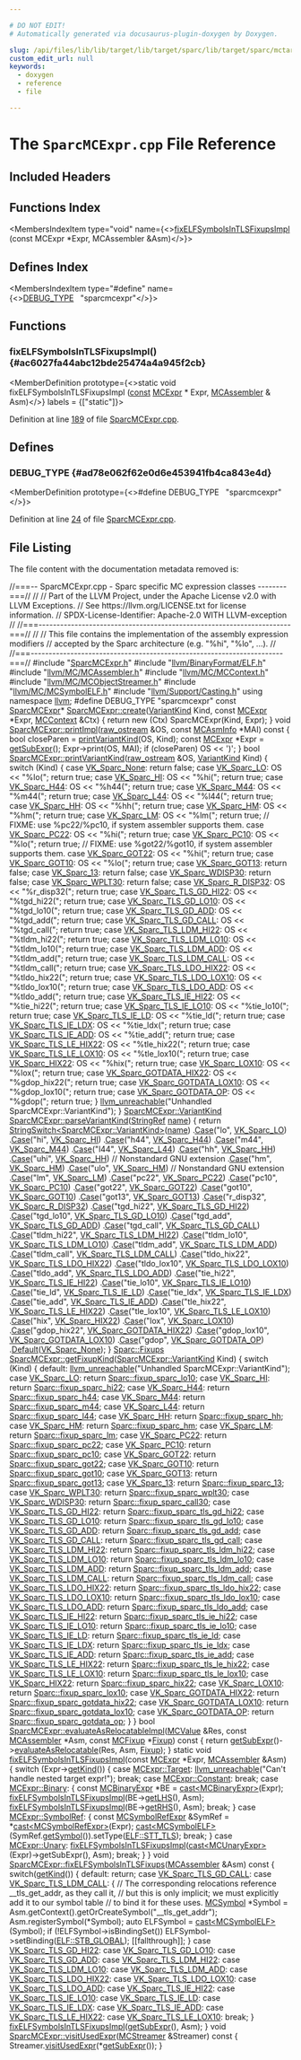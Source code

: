 ```yaml
---

# DO NOT EDIT!
# Automatically generated via docusaurus-plugin-doxygen by Doxygen.

slug: /api/files/lib/lib/target/lib/target/sparc/lib/target/sparc/mctargetdesc/sparcmcexpr-cpp
custom_edit_url: null
keywords:
  - doxygen
  - reference
  - file

---
```





# The `SparcMCExpr.cpp` File Reference

<DoxygenPage pluginConfig={pluginConfig}>



## Included Headers

<IncludesList>
<IncludesListItem
  filePath="SparcMCExpr.h"
  permalink="/docs/api/files/lib/lib/target/lib/target/sparc/lib/target/sparc/mctargetdesc/sparcmcexpr-h"
  isLocal="true" />
<IncludesListItem
  filePath="llvm/BinaryFormat/ELF.h"
  permalink="/docs/api/files/include/include/llvm/include/llvm/binaryformat/elf-h"
  isLocal="true" />
<IncludesListItem
  filePath="llvm/MC/MCAssembler.h"
  permalink="/docs/api/files/include/include/llvm/include/llvm/mc/mcassembler-h"
  isLocal="true" />
<IncludesListItem
  filePath="llvm/MC/MCContext.h"
  permalink="/docs/api/files/include/include/llvm/include/llvm/mc/mccontext-h"
  isLocal="true" />
<IncludesListItem
  filePath="llvm/MC/MCObjectStreamer.h"
  permalink="/docs/api/files/include/include/llvm/include/llvm/mc/mcobjectstreamer-h"
  isLocal="true" />
<IncludesListItem
  filePath="llvm/MC/MCSymbolELF.h"
  permalink="/docs/api/files/include/include/llvm/include/llvm/mc/mcsymbolelf-h"
  isLocal="true" />
<IncludesListItem
  filePath="llvm/Support/Casting.h"
  permalink="/docs/api/files/include/include/llvm/include/llvm/support/casting-h"
  isLocal="true" />
</IncludesList>

## Functions Index

<MembersIndex>

<MembersIndexItem
  type="void"
  name={<><a href="#ac6027fa44abc12bde25474a4a945f2cb">fixELFSymbolsInTLSFixupsImpl</a> (const MCExpr &#42;Expr, MCAssembler &amp;Asm)</>}>
</MembersIndexItem>

</MembersIndex>

## Defines Index

<MembersIndex>

<MembersIndexItem
  type="#define"
  name={<><a href="#ad78e062f62e0d6e453941fb4ca843e4d">DEBUG&#95;TYPE</a>&nbsp;&nbsp;&nbsp;&quot;sparcmcexpr&quot;</>}>
</MembersIndexItem>

</MembersIndex>


<SectionDefinition>

## Functions

### fixELFSymbolsInTLSFixupsImpl() {#ac6027fa44abc12bde25474a4a945f2cb}

<MemberDefinition
  prototype={<>static void fixELFSymbolsInTLSFixupsImpl (<a href="/docs/api/files/lib/lib/target/lib/target/aarch64/aarch64promoteconstant-cpp/#a90f8350fecae261c25be85d38b451bff">const</a> <a href="/docs/api/classes/llvm/mcexpr">MCExpr</a> &#42; Expr, <a href="/docs/api/classes/llvm/mcassembler">MCAssembler</a> &amp; Asm)</>}
  labels = {["static"]}>

Definition at line <a href="#l00189">189</a> of file <a href="/docs/api/files/lib/lib/target/lib/target/sparc/lib/target/sparc/mctargetdesc/sparcmcexpr-cpp">SparcMCExpr.cpp</a>.
</MemberDefinition>

</SectionDefinition>

<SectionDefinition>

## Defines

### DEBUG&#95;TYPE {#ad78e062f62e0d6e453941fb4ca843e4d}

<MemberDefinition
  prototype={<>#define DEBUG&#95;TYPE&nbsp;&nbsp;&nbsp;&quot;sparcmcexpr&quot;</>}>

Definition at line <a href="#l00024">24</a> of file <a href="/docs/api/files/lib/lib/target/lib/target/sparc/lib/target/sparc/mctargetdesc/sparcmcexpr-cpp">SparcMCExpr.cpp</a>.
</MemberDefinition>

</SectionDefinition>

## File Listing

The file content with the documentation metadata removed is:

<ProgramListing>

<Link id="l00001" /><CodeLine lineNumber="1"><Highlight kind="comment">//===-- SparcMCExpr.cpp - Sparc specific MC expression classes --------===//</Highlight><Highlight kind="normal"></Highlight></CodeLine>
<Link id="l00002" /><CodeLine lineNumber="2"><Highlight kind="normal"></Highlight><Highlight kind="comment">//</Highlight><Highlight kind="normal"></Highlight></CodeLine>
<Link id="l00003" /><CodeLine lineNumber="3"><Highlight kind="normal"></Highlight><Highlight kind="comment">// Part of the LLVM Project, under the Apache License v2.0 with LLVM Exceptions.</Highlight><Highlight kind="normal"></Highlight></CodeLine>
<Link id="l00004" /><CodeLine lineNumber="4"><Highlight kind="normal"></Highlight><Highlight kind="comment">// See https://llvm.org/LICENSE.txt for license information.</Highlight><Highlight kind="normal"></Highlight></CodeLine>
<Link id="l00005" /><CodeLine lineNumber="5"><Highlight kind="normal"></Highlight><Highlight kind="comment">// SPDX-License-Identifier: Apache-2.0 WITH LLVM-exception</Highlight><Highlight kind="normal"></Highlight></CodeLine>
<Link id="l00006" /><CodeLine lineNumber="6"><Highlight kind="normal"></Highlight><Highlight kind="comment">//</Highlight><Highlight kind="normal"></Highlight></CodeLine>
<Link id="l00007" /><CodeLine lineNumber="7"><Highlight kind="normal"></Highlight><Highlight kind="comment">//===----------------------------------------------------------------------===//</Highlight><Highlight kind="normal"></Highlight></CodeLine>
<Link id="l00008" /><CodeLine lineNumber="8"><Highlight kind="normal"></Highlight><Highlight kind="comment">//</Highlight><Highlight kind="normal"></Highlight></CodeLine>
<Link id="l00009" /><CodeLine lineNumber="9"><Highlight kind="normal"></Highlight><Highlight kind="comment">// This file contains the implementation of the assembly expression modifiers</Highlight><Highlight kind="normal"></Highlight></CodeLine>
<Link id="l00010" /><CodeLine lineNumber="10"><Highlight kind="normal"></Highlight><Highlight kind="comment">// accepted by the Sparc architecture (e.g. &quot;%hi&quot;, &quot;%lo&quot;, ...).</Highlight><Highlight kind="normal"></Highlight></CodeLine>
<Link id="l00011" /><CodeLine lineNumber="11"><Highlight kind="normal"></Highlight><Highlight kind="comment">//</Highlight><Highlight kind="normal"></Highlight></CodeLine>
<Link id="l00012" /><CodeLine lineNumber="12"><Highlight kind="normal"></Highlight><Highlight kind="comment">//===----------------------------------------------------------------------===//</Highlight><Highlight kind="normal"></Highlight></CodeLine>
<Link id="l00013" /><CodeLine lineNumber="13"><Highlight kind="normal"></Highlight></CodeLine>
<Link id="l00014" /><CodeLine lineNumber="14"><Highlight kind="normal"></Highlight><Highlight kind="preprocessor">#include &quot;<a href="/docs/api/files/lib/lib/target/lib/target/sparc/lib/target/sparc/mctargetdesc/sparcmcexpr-h">SparcMCExpr.h</a>&quot;</Highlight><Highlight kind="normal"></Highlight></CodeLine>
<Link id="l00015" /><CodeLine lineNumber="15"><Highlight kind="normal"></Highlight><Highlight kind="preprocessor">#include &quot;<a href="/docs/api/files/include/include/llvm/include/llvm/binaryformat/elf-h">llvm/BinaryFormat/ELF.h</a>&quot;</Highlight><Highlight kind="normal"></Highlight></CodeLine>
<Link id="l00016" /><CodeLine lineNumber="16"><Highlight kind="normal"></Highlight><Highlight kind="preprocessor">#include &quot;<a href="/docs/api/files/include/include/llvm/include/llvm/mc/mcassembler-h">llvm/MC/MCAssembler.h</a>&quot;</Highlight><Highlight kind="normal"></Highlight></CodeLine>
<Link id="l00017" /><CodeLine lineNumber="17"><Highlight kind="normal"></Highlight><Highlight kind="preprocessor">#include &quot;<a href="/docs/api/files/include/include/llvm/include/llvm/mc/mccontext-h">llvm/MC/MCContext.h</a>&quot;</Highlight><Highlight kind="normal"></Highlight></CodeLine>
<Link id="l00018" /><CodeLine lineNumber="18"><Highlight kind="normal"></Highlight><Highlight kind="preprocessor">#include &quot;<a href="/docs/api/files/include/include/llvm/include/llvm/mc/mcobjectstreamer-h">llvm/MC/MCObjectStreamer.h</a>&quot;</Highlight><Highlight kind="normal"></Highlight></CodeLine>
<Link id="l00019" /><CodeLine lineNumber="19"><Highlight kind="normal"></Highlight><Highlight kind="preprocessor">#include &quot;<a href="/docs/api/files/include/include/llvm/include/llvm/mc/mcsymbolelf-h">llvm/MC/MCSymbolELF.h</a>&quot;</Highlight><Highlight kind="normal"></Highlight></CodeLine>
<Link id="l00020" /><CodeLine lineNumber="20"><Highlight kind="normal"></Highlight><Highlight kind="preprocessor">#include &quot;<a href="/docs/api/files/include/include/llvm/include/llvm/support/casting-h">llvm/Support/Casting.h</a>&quot;</Highlight><Highlight kind="normal"></Highlight></CodeLine>
<Link id="l00021" /><CodeLine lineNumber="21"><Highlight kind="normal"></Highlight></CodeLine>
<Link id="l00022" /><CodeLine lineNumber="22"><Highlight kind="normal"></Highlight><Highlight kind="keyword">using namespace </Highlight><Highlight kind="normal"><a href="/docs/api/namespaces/llvm">llvm</a>;</Highlight></CodeLine>
<Link id="l00023" /><CodeLine lineNumber="23"><Highlight kind="normal"></Highlight></CodeLine>
<Link id="l00024" /><CodeLine lineNumber="24" lineLink="#ad78e062f62e0d6e453941fb4ca843e4d"><Highlight kind="normal"></Highlight><Highlight kind="preprocessor">#define DEBUG&#95;TYPE &quot;sparcmcexpr&quot;</Highlight><Highlight kind="normal"></Highlight></CodeLine>
<Link id="l00025" /><CodeLine lineNumber="25"><Highlight kind="normal"></Highlight></CodeLine>
<Link id="l00026" /><CodeLine lineNumber="26"><Highlight kind="normal"></Highlight><Highlight kind="keyword">const</Highlight><Highlight kind="normal"> <a href="/docs/api/classes/llvm/sparcmcexpr">SparcMCExpr</a>&#42;</Highlight></CodeLine>
<Link id="l00027" /><CodeLine lineNumber="27" lineLink="/docs/api/classes/llvm/sparcmcexpr/#a70deb9c48e0455e55db69bfd5eea03d2"><Highlight kind="normal"><a href="/docs/api/classes/llvm/sparcmcexpr/#a70deb9c48e0455e55db69bfd5eea03d2">SparcMCExpr::create</a>(<a href="/docs/api/classes/llvm/sparcmcexpr/#abeab46e996c332583b97b10b5feb70f0">VariantKind</a> Kind, </Highlight><Highlight kind="keyword">const</Highlight><Highlight kind="normal"> <a href="/docs/api/classes/llvm/mcexpr">MCExpr</a> &#42;Expr,</Highlight></CodeLine>
<Link id="l00028" /><CodeLine lineNumber="28"><Highlight kind="normal">                      <a href="/docs/api/classes/llvm/mccontext">MCContext</a> &amp;Ctx) &#123;</Highlight></CodeLine>
<Link id="l00029" /><CodeLine lineNumber="29"><Highlight kind="normal">    </Highlight><Highlight kind="keywordflow">return</Highlight><Highlight kind="normal"> </Highlight><Highlight kind="keyword">new</Highlight><Highlight kind="normal"> (Ctx) SparcMCExpr(Kind, Expr);</Highlight></CodeLine>
<Link id="l00030" /><CodeLine lineNumber="30"><Highlight kind="normal">&#125;</Highlight></CodeLine>
<Link id="l00031" /><CodeLine lineNumber="31"><Highlight kind="normal"></Highlight></CodeLine>
<Link id="l00032" /><CodeLine lineNumber="32" lineLink="/docs/api/classes/llvm/sparcmcexpr/#aec0abfc0f163ee1620e82cdb7ce9ea13"><Highlight kind="normal"></Highlight><Highlight kind="keywordtype">void</Highlight><Highlight kind="normal"> <a href="/docs/api/classes/llvm/sparcmcexpr/#aec0abfc0f163ee1620e82cdb7ce9ea13">SparcMCExpr::printImpl</a>(<a href="/docs/api/classes/llvm/raw-ostream">raw&#95;ostream</a> &amp;OS, </Highlight><Highlight kind="keyword">const</Highlight><Highlight kind="normal"> <a href="/docs/api/classes/llvm/mcasminfo">MCAsmInfo</a> &#42;MAI)</Highlight><Highlight kind="keyword"> const </Highlight><Highlight kind="normal">&#123;</Highlight></CodeLine>
<Link id="l00033" /><CodeLine lineNumber="33"><Highlight kind="normal"></Highlight></CodeLine>
<Link id="l00034" /><CodeLine lineNumber="34"><Highlight kind="normal">  </Highlight><Highlight kind="keywordtype">bool</Highlight><Highlight kind="normal"> closeParen = <a href="/docs/api/classes/llvm/sparcmcexpr/#aa2eb927068968a5e489d0a4fcbf57bb2">printVariantKind</a>(OS, Kind);</Highlight></CodeLine>
<Link id="l00035" /><CodeLine lineNumber="35"><Highlight kind="normal"></Highlight></CodeLine>
<Link id="l00036" /><CodeLine lineNumber="36"><Highlight kind="normal">  </Highlight><Highlight kind="keyword">const</Highlight><Highlight kind="normal"> <a href="/docs/api/classes/llvm/mcexpr">MCExpr</a> &#42;Expr = <a href="/docs/api/classes/llvm/sparcmcexpr/#a059c9ce986366074388c61ad5c8430f2">getSubExpr</a>();</Highlight></CodeLine>
<Link id="l00037" /><CodeLine lineNumber="37"><Highlight kind="normal">  Expr-&gt;print(OS, MAI);</Highlight></CodeLine>
<Link id="l00038" /><CodeLine lineNumber="38"><Highlight kind="normal"></Highlight></CodeLine>
<Link id="l00039" /><CodeLine lineNumber="39"><Highlight kind="normal">  </Highlight><Highlight kind="keywordflow">if</Highlight><Highlight kind="normal"> (closeParen)</Highlight></CodeLine>
<Link id="l00040" /><CodeLine lineNumber="40"><Highlight kind="normal">    OS &lt;&lt; </Highlight><Highlight kind="charliteral">&#39;)&#39;</Highlight><Highlight kind="normal">;</Highlight></CodeLine>
<Link id="l00041" /><CodeLine lineNumber="41"><Highlight kind="normal">&#125;</Highlight></CodeLine>
<Link id="l00042" /><CodeLine lineNumber="42"><Highlight kind="normal"></Highlight></CodeLine>
<Link id="l00043" /><CodeLine lineNumber="43" lineLink="/docs/api/classes/llvm/sparcmcexpr/#aa2eb927068968a5e489d0a4fcbf57bb2"><Highlight kind="normal"></Highlight><Highlight kind="keywordtype">bool</Highlight><Highlight kind="normal"> <a href="/docs/api/classes/llvm/sparcmcexpr/#aa2eb927068968a5e489d0a4fcbf57bb2">SparcMCExpr::printVariantKind</a>(<a href="/docs/api/classes/llvm/raw-ostream">raw&#95;ostream</a> &amp;OS, <a href="/docs/api/classes/llvm/sparcmcexpr/#abeab46e996c332583b97b10b5feb70f0">VariantKind</a> Kind)</Highlight></CodeLine>
<Link id="l00044" /><CodeLine lineNumber="44"><Highlight kind="normal">&#123;</Highlight></CodeLine>
<Link id="l00045" /><CodeLine lineNumber="45"><Highlight kind="normal">  </Highlight><Highlight kind="keywordflow">switch</Highlight><Highlight kind="normal"> (Kind) &#123;</Highlight></CodeLine>
<Link id="l00046" /><CodeLine lineNumber="46"><Highlight kind="normal">  </Highlight><Highlight kind="keywordflow">case</Highlight><Highlight kind="normal"> <a href="/docs/api/classes/llvm/sparcmcexpr/#abeab46e996c332583b97b10b5feb70f0a2ce20e1eb69dc725232b82d3c68a211e">VK&#95;Sparc&#95;None</a>:     </Highlight><Highlight kind="keywordflow">return</Highlight><Highlight kind="normal"> </Highlight><Highlight kind="keyword">false</Highlight><Highlight kind="normal">;</Highlight></CodeLine>
<Link id="l00047" /><CodeLine lineNumber="47"><Highlight kind="normal">  </Highlight><Highlight kind="keywordflow">case</Highlight><Highlight kind="normal"> <a href="/docs/api/classes/llvm/sparcmcexpr/#abeab46e996c332583b97b10b5feb70f0a7d943f8130bcbcbe1d07fc8093a0d828">VK&#95;Sparc&#95;LO</a>:       OS &lt;&lt; </Highlight><Highlight kind="stringliteral">&quot;%lo(&quot;</Highlight><Highlight kind="normal">;  </Highlight><Highlight kind="keywordflow">return</Highlight><Highlight kind="normal"> </Highlight><Highlight kind="keyword">true</Highlight><Highlight kind="normal">;</Highlight></CodeLine>
<Link id="l00048" /><CodeLine lineNumber="48"><Highlight kind="normal">  </Highlight><Highlight kind="keywordflow">case</Highlight><Highlight kind="normal"> <a href="/docs/api/classes/llvm/sparcmcexpr/#abeab46e996c332583b97b10b5feb70f0a7cc3a40023555c0f1f8ec0fb52e14643">VK&#95;Sparc&#95;HI</a>:       OS &lt;&lt; </Highlight><Highlight kind="stringliteral">&quot;%hi(&quot;</Highlight><Highlight kind="normal">;  </Highlight><Highlight kind="keywordflow">return</Highlight><Highlight kind="normal"> </Highlight><Highlight kind="keyword">true</Highlight><Highlight kind="normal">;</Highlight></CodeLine>
<Link id="l00049" /><CodeLine lineNumber="49"><Highlight kind="normal">  </Highlight><Highlight kind="keywordflow">case</Highlight><Highlight kind="normal"> <a href="/docs/api/classes/llvm/sparcmcexpr/#abeab46e996c332583b97b10b5feb70f0a149694e627b7a3afd016ae37cc1abf18">VK&#95;Sparc&#95;H44</a>:      OS &lt;&lt; </Highlight><Highlight kind="stringliteral">&quot;%h44(&quot;</Highlight><Highlight kind="normal">; </Highlight><Highlight kind="keywordflow">return</Highlight><Highlight kind="normal"> </Highlight><Highlight kind="keyword">true</Highlight><Highlight kind="normal">;</Highlight></CodeLine>
<Link id="l00050" /><CodeLine lineNumber="50"><Highlight kind="normal">  </Highlight><Highlight kind="keywordflow">case</Highlight><Highlight kind="normal"> <a href="/docs/api/classes/llvm/sparcmcexpr/#abeab46e996c332583b97b10b5feb70f0acd9a32326cc297655ce42f1cb302b68b">VK&#95;Sparc&#95;M44</a>:      OS &lt;&lt; </Highlight><Highlight kind="stringliteral">&quot;%m44(&quot;</Highlight><Highlight kind="normal">; </Highlight><Highlight kind="keywordflow">return</Highlight><Highlight kind="normal"> </Highlight><Highlight kind="keyword">true</Highlight><Highlight kind="normal">;</Highlight></CodeLine>
<Link id="l00051" /><CodeLine lineNumber="51"><Highlight kind="normal">  </Highlight><Highlight kind="keywordflow">case</Highlight><Highlight kind="normal"> <a href="/docs/api/classes/llvm/sparcmcexpr/#abeab46e996c332583b97b10b5feb70f0a33e42b130d33bc70b96779be96719c95">VK&#95;Sparc&#95;L44</a>:      OS &lt;&lt; </Highlight><Highlight kind="stringliteral">&quot;%l44(&quot;</Highlight><Highlight kind="normal">; </Highlight><Highlight kind="keywordflow">return</Highlight><Highlight kind="normal"> </Highlight><Highlight kind="keyword">true</Highlight><Highlight kind="normal">;</Highlight></CodeLine>
<Link id="l00052" /><CodeLine lineNumber="52"><Highlight kind="normal">  </Highlight><Highlight kind="keywordflow">case</Highlight><Highlight kind="normal"> <a href="/docs/api/classes/llvm/sparcmcexpr/#abeab46e996c332583b97b10b5feb70f0aacdc766ee0cae5af952c551c6efc0ce6">VK&#95;Sparc&#95;HH</a>:       OS &lt;&lt; </Highlight><Highlight kind="stringliteral">&quot;%hh(&quot;</Highlight><Highlight kind="normal">;  </Highlight><Highlight kind="keywordflow">return</Highlight><Highlight kind="normal"> </Highlight><Highlight kind="keyword">true</Highlight><Highlight kind="normal">;</Highlight></CodeLine>
<Link id="l00053" /><CodeLine lineNumber="53"><Highlight kind="normal">  </Highlight><Highlight kind="keywordflow">case</Highlight><Highlight kind="normal"> <a href="/docs/api/classes/llvm/sparcmcexpr/#abeab46e996c332583b97b10b5feb70f0aa3ed710d0eceeff3a3657b87612459e7">VK&#95;Sparc&#95;HM</a>:       OS &lt;&lt; </Highlight><Highlight kind="stringliteral">&quot;%hm(&quot;</Highlight><Highlight kind="normal">;  </Highlight><Highlight kind="keywordflow">return</Highlight><Highlight kind="normal"> </Highlight><Highlight kind="keyword">true</Highlight><Highlight kind="normal">;</Highlight></CodeLine>
<Link id="l00054" /><CodeLine lineNumber="54"><Highlight kind="normal">  </Highlight><Highlight kind="keywordflow">case</Highlight><Highlight kind="normal"> <a href="/docs/api/classes/llvm/sparcmcexpr/#abeab46e996c332583b97b10b5feb70f0a7734fcad9392739266fa9c0bea9f6491">VK&#95;Sparc&#95;LM</a>:       OS &lt;&lt; </Highlight><Highlight kind="stringliteral">&quot;%lm(&quot;</Highlight><Highlight kind="normal">;  </Highlight><Highlight kind="keywordflow">return</Highlight><Highlight kind="normal"> </Highlight><Highlight kind="keyword">true</Highlight><Highlight kind="normal">;</Highlight></CodeLine>
<Link id="l00055" /><CodeLine lineNumber="55"><Highlight kind="normal">    </Highlight><Highlight kind="comment">// FIXME: use %pc22/%pc10, if system assembler supports them.</Highlight><Highlight kind="normal"></Highlight></CodeLine>
<Link id="l00056" /><CodeLine lineNumber="56"><Highlight kind="normal">  </Highlight><Highlight kind="keywordflow">case</Highlight><Highlight kind="normal"> <a href="/docs/api/classes/llvm/sparcmcexpr/#abeab46e996c332583b97b10b5feb70f0a12d596dc769c1c497312c35a9fbf7de9">VK&#95;Sparc&#95;PC22</a>:     OS &lt;&lt; </Highlight><Highlight kind="stringliteral">&quot;%hi(&quot;</Highlight><Highlight kind="normal">; </Highlight><Highlight kind="keywordflow">return</Highlight><Highlight kind="normal"> </Highlight><Highlight kind="keyword">true</Highlight><Highlight kind="normal">;</Highlight></CodeLine>
<Link id="l00057" /><CodeLine lineNumber="57"><Highlight kind="normal">  </Highlight><Highlight kind="keywordflow">case</Highlight><Highlight kind="normal"> <a href="/docs/api/classes/llvm/sparcmcexpr/#abeab46e996c332583b97b10b5feb70f0aa1121fa0bf9b15fd6ada2c4bc3c3db13">VK&#95;Sparc&#95;PC10</a>:     OS &lt;&lt; </Highlight><Highlight kind="stringliteral">&quot;%lo(&quot;</Highlight><Highlight kind="normal">; </Highlight><Highlight kind="keywordflow">return</Highlight><Highlight kind="normal"> </Highlight><Highlight kind="keyword">true</Highlight><Highlight kind="normal">;</Highlight></CodeLine>
<Link id="l00058" /><CodeLine lineNumber="58"><Highlight kind="normal">    </Highlight><Highlight kind="comment">// FIXME: use %got22/%got10, if system assembler supports them.</Highlight><Highlight kind="normal"></Highlight></CodeLine>
<Link id="l00059" /><CodeLine lineNumber="59"><Highlight kind="normal">  </Highlight><Highlight kind="keywordflow">case</Highlight><Highlight kind="normal"> <a href="/docs/api/classes/llvm/sparcmcexpr/#abeab46e996c332583b97b10b5feb70f0a567ee252480e04bf85b1fc21844ccc08">VK&#95;Sparc&#95;GOT22</a>:    OS &lt;&lt; </Highlight><Highlight kind="stringliteral">&quot;%hi(&quot;</Highlight><Highlight kind="normal">; </Highlight><Highlight kind="keywordflow">return</Highlight><Highlight kind="normal"> </Highlight><Highlight kind="keyword">true</Highlight><Highlight kind="normal">;</Highlight></CodeLine>
<Link id="l00060" /><CodeLine lineNumber="60"><Highlight kind="normal">  </Highlight><Highlight kind="keywordflow">case</Highlight><Highlight kind="normal"> <a href="/docs/api/classes/llvm/sparcmcexpr/#abeab46e996c332583b97b10b5feb70f0a0a52e554a258a7d372633a1c06e3fcf8">VK&#95;Sparc&#95;GOT10</a>:    OS &lt;&lt; </Highlight><Highlight kind="stringliteral">&quot;%lo(&quot;</Highlight><Highlight kind="normal">; </Highlight><Highlight kind="keywordflow">return</Highlight><Highlight kind="normal"> </Highlight><Highlight kind="keyword">true</Highlight><Highlight kind="normal">;</Highlight></CodeLine>
<Link id="l00061" /><CodeLine lineNumber="61"><Highlight kind="normal">  </Highlight><Highlight kind="keywordflow">case</Highlight><Highlight kind="normal"> <a href="/docs/api/classes/llvm/sparcmcexpr/#abeab46e996c332583b97b10b5feb70f0a44a67d006ec25ec5260bd980ba20fc6c">VK&#95;Sparc&#95;GOT13</a>:    </Highlight><Highlight kind="keywordflow">return</Highlight><Highlight kind="normal"> </Highlight><Highlight kind="keyword">false</Highlight><Highlight kind="normal">;</Highlight></CodeLine>
<Link id="l00062" /><CodeLine lineNumber="62"><Highlight kind="normal">  </Highlight><Highlight kind="keywordflow">case</Highlight><Highlight kind="normal"> <a href="/docs/api/classes/llvm/sparcmcexpr/#abeab46e996c332583b97b10b5feb70f0a6dc05c49b76aa391f559d973952a2c0d">VK&#95;Sparc&#95;13</a>:       </Highlight><Highlight kind="keywordflow">return</Highlight><Highlight kind="normal"> </Highlight><Highlight kind="keyword">false</Highlight><Highlight kind="normal">;</Highlight></CodeLine>
<Link id="l00063" /><CodeLine lineNumber="63"><Highlight kind="normal">  </Highlight><Highlight kind="keywordflow">case</Highlight><Highlight kind="normal"> <a href="/docs/api/classes/llvm/sparcmcexpr/#abeab46e996c332583b97b10b5feb70f0aea5914496aa2e808c471c9855e9e2403">VK&#95;Sparc&#95;WDISP30</a>:  </Highlight><Highlight kind="keywordflow">return</Highlight><Highlight kind="normal"> </Highlight><Highlight kind="keyword">false</Highlight><Highlight kind="normal">;</Highlight></CodeLine>
<Link id="l00064" /><CodeLine lineNumber="64"><Highlight kind="normal">  </Highlight><Highlight kind="keywordflow">case</Highlight><Highlight kind="normal"> <a href="/docs/api/classes/llvm/sparcmcexpr/#abeab46e996c332583b97b10b5feb70f0a590c6e92dc4e4a6bce8e55207c07afc0">VK&#95;Sparc&#95;WPLT30</a>:   </Highlight><Highlight kind="keywordflow">return</Highlight><Highlight kind="normal"> </Highlight><Highlight kind="keyword">false</Highlight><Highlight kind="normal">;</Highlight></CodeLine>
<Link id="l00065" /><CodeLine lineNumber="65"><Highlight kind="normal">  </Highlight><Highlight kind="keywordflow">case</Highlight><Highlight kind="normal"> <a href="/docs/api/classes/llvm/sparcmcexpr/#abeab46e996c332583b97b10b5feb70f0af92cd2ce45d818cf6690e01518a39b12">VK&#95;Sparc&#95;R&#95;DISP32</a>: OS &lt;&lt; </Highlight><Highlight kind="stringliteral">&quot;%r&#95;disp32(&quot;</Highlight><Highlight kind="normal">; </Highlight><Highlight kind="keywordflow">return</Highlight><Highlight kind="normal"> </Highlight><Highlight kind="keyword">true</Highlight><Highlight kind="normal">;</Highlight></CodeLine>
<Link id="l00066" /><CodeLine lineNumber="66"><Highlight kind="normal">  </Highlight><Highlight kind="keywordflow">case</Highlight><Highlight kind="normal"> <a href="/docs/api/classes/llvm/sparcmcexpr/#abeab46e996c332583b97b10b5feb70f0a9dad0b01511e8face16f8cc70e062232">VK&#95;Sparc&#95;TLS&#95;GD&#95;HI22</a>:   OS &lt;&lt; </Highlight><Highlight kind="stringliteral">&quot;%tgd&#95;hi22(&quot;</Highlight><Highlight kind="normal">;   </Highlight><Highlight kind="keywordflow">return</Highlight><Highlight kind="normal"> </Highlight><Highlight kind="keyword">true</Highlight><Highlight kind="normal">;</Highlight></CodeLine>
<Link id="l00067" /><CodeLine lineNumber="67"><Highlight kind="normal">  </Highlight><Highlight kind="keywordflow">case</Highlight><Highlight kind="normal"> <a href="/docs/api/classes/llvm/sparcmcexpr/#abeab46e996c332583b97b10b5feb70f0a3ac71b33573ef43ff8b5013b6f4dc25d">VK&#95;Sparc&#95;TLS&#95;GD&#95;LO10</a>:   OS &lt;&lt; </Highlight><Highlight kind="stringliteral">&quot;%tgd&#95;lo10(&quot;</Highlight><Highlight kind="normal">;   </Highlight><Highlight kind="keywordflow">return</Highlight><Highlight kind="normal"> </Highlight><Highlight kind="keyword">true</Highlight><Highlight kind="normal">;</Highlight></CodeLine>
<Link id="l00068" /><CodeLine lineNumber="68"><Highlight kind="normal">  </Highlight><Highlight kind="keywordflow">case</Highlight><Highlight kind="normal"> <a href="/docs/api/classes/llvm/sparcmcexpr/#abeab46e996c332583b97b10b5feb70f0acd233ef9284f92629e64c89b21f0a86d">VK&#95;Sparc&#95;TLS&#95;GD&#95;ADD</a>:    OS &lt;&lt; </Highlight><Highlight kind="stringliteral">&quot;%tgd&#95;add(&quot;</Highlight><Highlight kind="normal">;    </Highlight><Highlight kind="keywordflow">return</Highlight><Highlight kind="normal"> </Highlight><Highlight kind="keyword">true</Highlight><Highlight kind="normal">;</Highlight></CodeLine>
<Link id="l00069" /><CodeLine lineNumber="69"><Highlight kind="normal">  </Highlight><Highlight kind="keywordflow">case</Highlight><Highlight kind="normal"> <a href="/docs/api/classes/llvm/sparcmcexpr/#abeab46e996c332583b97b10b5feb70f0abeeb1275ea190bb3a8760a0eb4a887ac">VK&#95;Sparc&#95;TLS&#95;GD&#95;CALL</a>:   OS &lt;&lt; </Highlight><Highlight kind="stringliteral">&quot;%tgd&#95;call(&quot;</Highlight><Highlight kind="normal">;   </Highlight><Highlight kind="keywordflow">return</Highlight><Highlight kind="normal"> </Highlight><Highlight kind="keyword">true</Highlight><Highlight kind="normal">;</Highlight></CodeLine>
<Link id="l00070" /><CodeLine lineNumber="70"><Highlight kind="normal">  </Highlight><Highlight kind="keywordflow">case</Highlight><Highlight kind="normal"> <a href="/docs/api/classes/llvm/sparcmcexpr/#abeab46e996c332583b97b10b5feb70f0affc01e91a9afd407ed37897246d29002">VK&#95;Sparc&#95;TLS&#95;LDM&#95;HI22</a>:  OS &lt;&lt; </Highlight><Highlight kind="stringliteral">&quot;%tldm&#95;hi22(&quot;</Highlight><Highlight kind="normal">;  </Highlight><Highlight kind="keywordflow">return</Highlight><Highlight kind="normal"> </Highlight><Highlight kind="keyword">true</Highlight><Highlight kind="normal">;</Highlight></CodeLine>
<Link id="l00071" /><CodeLine lineNumber="71"><Highlight kind="normal">  </Highlight><Highlight kind="keywordflow">case</Highlight><Highlight kind="normal"> <a href="/docs/api/classes/llvm/sparcmcexpr/#abeab46e996c332583b97b10b5feb70f0a0ff450acb7f2102251d49cdc5e264b73">VK&#95;Sparc&#95;TLS&#95;LDM&#95;LO10</a>:  OS &lt;&lt; </Highlight><Highlight kind="stringliteral">&quot;%tldm&#95;lo10(&quot;</Highlight><Highlight kind="normal">;  </Highlight><Highlight kind="keywordflow">return</Highlight><Highlight kind="normal"> </Highlight><Highlight kind="keyword">true</Highlight><Highlight kind="normal">;</Highlight></CodeLine>
<Link id="l00072" /><CodeLine lineNumber="72"><Highlight kind="normal">  </Highlight><Highlight kind="keywordflow">case</Highlight><Highlight kind="normal"> <a href="/docs/api/classes/llvm/sparcmcexpr/#abeab46e996c332583b97b10b5feb70f0a58061e0f2d8f042fa6e7fdfcc177ed0a">VK&#95;Sparc&#95;TLS&#95;LDM&#95;ADD</a>:   OS &lt;&lt; </Highlight><Highlight kind="stringliteral">&quot;%tldm&#95;add(&quot;</Highlight><Highlight kind="normal">;   </Highlight><Highlight kind="keywordflow">return</Highlight><Highlight kind="normal"> </Highlight><Highlight kind="keyword">true</Highlight><Highlight kind="normal">;</Highlight></CodeLine>
<Link id="l00073" /><CodeLine lineNumber="73"><Highlight kind="normal">  </Highlight><Highlight kind="keywordflow">case</Highlight><Highlight kind="normal"> <a href="/docs/api/classes/llvm/sparcmcexpr/#abeab46e996c332583b97b10b5feb70f0a7e414d3bc27c693f028487410a850e31">VK&#95;Sparc&#95;TLS&#95;LDM&#95;CALL</a>:  OS &lt;&lt; </Highlight><Highlight kind="stringliteral">&quot;%tldm&#95;call(&quot;</Highlight><Highlight kind="normal">;  </Highlight><Highlight kind="keywordflow">return</Highlight><Highlight kind="normal"> </Highlight><Highlight kind="keyword">true</Highlight><Highlight kind="normal">;</Highlight></CodeLine>
<Link id="l00074" /><CodeLine lineNumber="74"><Highlight kind="normal">  </Highlight><Highlight kind="keywordflow">case</Highlight><Highlight kind="normal"> <a href="/docs/api/classes/llvm/sparcmcexpr/#abeab46e996c332583b97b10b5feb70f0aff138a104ddd424331d02569e1cb379c">VK&#95;Sparc&#95;TLS&#95;LDO&#95;HIX22</a>: OS &lt;&lt; </Highlight><Highlight kind="stringliteral">&quot;%tldo&#95;hix22(&quot;</Highlight><Highlight kind="normal">; </Highlight><Highlight kind="keywordflow">return</Highlight><Highlight kind="normal"> </Highlight><Highlight kind="keyword">true</Highlight><Highlight kind="normal">;</Highlight></CodeLine>
<Link id="l00075" /><CodeLine lineNumber="75"><Highlight kind="normal">  </Highlight><Highlight kind="keywordflow">case</Highlight><Highlight kind="normal"> <a href="/docs/api/classes/llvm/sparcmcexpr/#abeab46e996c332583b97b10b5feb70f0a47a470d16ff4332499b0169602010ba8">VK&#95;Sparc&#95;TLS&#95;LDO&#95;LOX10</a>: OS &lt;&lt; </Highlight><Highlight kind="stringliteral">&quot;%tldo&#95;lox10(&quot;</Highlight><Highlight kind="normal">; </Highlight><Highlight kind="keywordflow">return</Highlight><Highlight kind="normal"> </Highlight><Highlight kind="keyword">true</Highlight><Highlight kind="normal">;</Highlight></CodeLine>
<Link id="l00076" /><CodeLine lineNumber="76"><Highlight kind="normal">  </Highlight><Highlight kind="keywordflow">case</Highlight><Highlight kind="normal"> <a href="/docs/api/classes/llvm/sparcmcexpr/#abeab46e996c332583b97b10b5feb70f0ae022bee41da8708e26dee16ab90a4dcc">VK&#95;Sparc&#95;TLS&#95;LDO&#95;ADD</a>:   OS &lt;&lt; </Highlight><Highlight kind="stringliteral">&quot;%tldo&#95;add(&quot;</Highlight><Highlight kind="normal">;   </Highlight><Highlight kind="keywordflow">return</Highlight><Highlight kind="normal"> </Highlight><Highlight kind="keyword">true</Highlight><Highlight kind="normal">;</Highlight></CodeLine>
<Link id="l00077" /><CodeLine lineNumber="77"><Highlight kind="normal">  </Highlight><Highlight kind="keywordflow">case</Highlight><Highlight kind="normal"> <a href="/docs/api/classes/llvm/sparcmcexpr/#abeab46e996c332583b97b10b5feb70f0a63a897e43fa1abd5e60bbfc19ca092db">VK&#95;Sparc&#95;TLS&#95;IE&#95;HI22</a>:   OS &lt;&lt; </Highlight><Highlight kind="stringliteral">&quot;%tie&#95;hi22(&quot;</Highlight><Highlight kind="normal">;   </Highlight><Highlight kind="keywordflow">return</Highlight><Highlight kind="normal"> </Highlight><Highlight kind="keyword">true</Highlight><Highlight kind="normal">;</Highlight></CodeLine>
<Link id="l00078" /><CodeLine lineNumber="78"><Highlight kind="normal">  </Highlight><Highlight kind="keywordflow">case</Highlight><Highlight kind="normal"> <a href="/docs/api/classes/llvm/sparcmcexpr/#abeab46e996c332583b97b10b5feb70f0a8252eb7a6b7e4164527e2348ead44be0">VK&#95;Sparc&#95;TLS&#95;IE&#95;LO10</a>:   OS &lt;&lt; </Highlight><Highlight kind="stringliteral">&quot;%tie&#95;lo10(&quot;</Highlight><Highlight kind="normal">;   </Highlight><Highlight kind="keywordflow">return</Highlight><Highlight kind="normal"> </Highlight><Highlight kind="keyword">true</Highlight><Highlight kind="normal">;</Highlight></CodeLine>
<Link id="l00079" /><CodeLine lineNumber="79"><Highlight kind="normal">  </Highlight><Highlight kind="keywordflow">case</Highlight><Highlight kind="normal"> <a href="/docs/api/classes/llvm/sparcmcexpr/#abeab46e996c332583b97b10b5feb70f0ac1c8bab39c32c4e9bcae30a5a24a349d">VK&#95;Sparc&#95;TLS&#95;IE&#95;LD</a>:     OS &lt;&lt; </Highlight><Highlight kind="stringliteral">&quot;%tie&#95;ld(&quot;</Highlight><Highlight kind="normal">;     </Highlight><Highlight kind="keywordflow">return</Highlight><Highlight kind="normal"> </Highlight><Highlight kind="keyword">true</Highlight><Highlight kind="normal">;</Highlight></CodeLine>
<Link id="l00080" /><CodeLine lineNumber="80"><Highlight kind="normal">  </Highlight><Highlight kind="keywordflow">case</Highlight><Highlight kind="normal"> <a href="/docs/api/classes/llvm/sparcmcexpr/#abeab46e996c332583b97b10b5feb70f0aacaa5b6c84b1210758ec39748a642e21">VK&#95;Sparc&#95;TLS&#95;IE&#95;LDX</a>:    OS &lt;&lt; </Highlight><Highlight kind="stringliteral">&quot;%tie&#95;ldx(&quot;</Highlight><Highlight kind="normal">;    </Highlight><Highlight kind="keywordflow">return</Highlight><Highlight kind="normal"> </Highlight><Highlight kind="keyword">true</Highlight><Highlight kind="normal">;</Highlight></CodeLine>
<Link id="l00081" /><CodeLine lineNumber="81"><Highlight kind="normal">  </Highlight><Highlight kind="keywordflow">case</Highlight><Highlight kind="normal"> <a href="/docs/api/classes/llvm/sparcmcexpr/#abeab46e996c332583b97b10b5feb70f0a2fb42d09a2de76428d48ae8410688513">VK&#95;Sparc&#95;TLS&#95;IE&#95;ADD</a>:    OS &lt;&lt; </Highlight><Highlight kind="stringliteral">&quot;%tie&#95;add(&quot;</Highlight><Highlight kind="normal">;    </Highlight><Highlight kind="keywordflow">return</Highlight><Highlight kind="normal"> </Highlight><Highlight kind="keyword">true</Highlight><Highlight kind="normal">;</Highlight></CodeLine>
<Link id="l00082" /><CodeLine lineNumber="82"><Highlight kind="normal">  </Highlight><Highlight kind="keywordflow">case</Highlight><Highlight kind="normal"> <a href="/docs/api/classes/llvm/sparcmcexpr/#abeab46e996c332583b97b10b5feb70f0a372f87e883df69c3b70e82db21cc6fec">VK&#95;Sparc&#95;TLS&#95;LE&#95;HIX22</a>:  OS &lt;&lt; </Highlight><Highlight kind="stringliteral">&quot;%tle&#95;hix22(&quot;</Highlight><Highlight kind="normal">;  </Highlight><Highlight kind="keywordflow">return</Highlight><Highlight kind="normal"> </Highlight><Highlight kind="keyword">true</Highlight><Highlight kind="normal">;</Highlight></CodeLine>
<Link id="l00083" /><CodeLine lineNumber="83"><Highlight kind="normal">  </Highlight><Highlight kind="keywordflow">case</Highlight><Highlight kind="normal"> <a href="/docs/api/classes/llvm/sparcmcexpr/#abeab46e996c332583b97b10b5feb70f0a5570cce2bee83481fe954962ae3e6c06">VK&#95;Sparc&#95;TLS&#95;LE&#95;LOX10</a>:  OS &lt;&lt; </Highlight><Highlight kind="stringliteral">&quot;%tle&#95;lox10(&quot;</Highlight><Highlight kind="normal">;  </Highlight><Highlight kind="keywordflow">return</Highlight><Highlight kind="normal"> </Highlight><Highlight kind="keyword">true</Highlight><Highlight kind="normal">;</Highlight></CodeLine>
<Link id="l00084" /><CodeLine lineNumber="84"><Highlight kind="normal">  </Highlight><Highlight kind="keywordflow">case</Highlight><Highlight kind="normal"> <a href="/docs/api/classes/llvm/sparcmcexpr/#abeab46e996c332583b97b10b5feb70f0ab7d50948b8a31e29ebe9f06d29296022">VK&#95;Sparc&#95;HIX22</a>:         OS &lt;&lt; </Highlight><Highlight kind="stringliteral">&quot;%hix(&quot;</Highlight><Highlight kind="normal">;        </Highlight><Highlight kind="keywordflow">return</Highlight><Highlight kind="normal"> </Highlight><Highlight kind="keyword">true</Highlight><Highlight kind="normal">;</Highlight></CodeLine>
<Link id="l00085" /><CodeLine lineNumber="85"><Highlight kind="normal">  </Highlight><Highlight kind="keywordflow">case</Highlight><Highlight kind="normal"> <a href="/docs/api/classes/llvm/sparcmcexpr/#abeab46e996c332583b97b10b5feb70f0aa8ad9426fad69e10af7552e35c0d6242">VK&#95;Sparc&#95;LOX10</a>:         OS &lt;&lt; </Highlight><Highlight kind="stringliteral">&quot;%lox(&quot;</Highlight><Highlight kind="normal">;        </Highlight><Highlight kind="keywordflow">return</Highlight><Highlight kind="normal"> </Highlight><Highlight kind="keyword">true</Highlight><Highlight kind="normal">;</Highlight></CodeLine>
<Link id="l00086" /><CodeLine lineNumber="86"><Highlight kind="normal">  </Highlight><Highlight kind="keywordflow">case</Highlight><Highlight kind="normal"> <a href="/docs/api/classes/llvm/sparcmcexpr/#abeab46e996c332583b97b10b5feb70f0a371160726b2b6d2fe29d33a3e37b5705">VK&#95;Sparc&#95;GOTDATA&#95;HIX22</a>: OS &lt;&lt; </Highlight><Highlight kind="stringliteral">&quot;%gdop&#95;hix22(&quot;</Highlight><Highlight kind="normal">; </Highlight><Highlight kind="keywordflow">return</Highlight><Highlight kind="normal"> </Highlight><Highlight kind="keyword">true</Highlight><Highlight kind="normal">;</Highlight></CodeLine>
<Link id="l00087" /><CodeLine lineNumber="87"><Highlight kind="normal">  </Highlight><Highlight kind="keywordflow">case</Highlight><Highlight kind="normal"> <a href="/docs/api/classes/llvm/sparcmcexpr/#abeab46e996c332583b97b10b5feb70f0af2ecea368b0008b44871c44742405783">VK&#95;Sparc&#95;GOTDATA&#95;LOX10</a>: OS &lt;&lt; </Highlight><Highlight kind="stringliteral">&quot;%gdop&#95;lox10(&quot;</Highlight><Highlight kind="normal">; </Highlight><Highlight kind="keywordflow">return</Highlight><Highlight kind="normal"> </Highlight><Highlight kind="keyword">true</Highlight><Highlight kind="normal">;</Highlight></CodeLine>
<Link id="l00088" /><CodeLine lineNumber="88"><Highlight kind="normal">  </Highlight><Highlight kind="keywordflow">case</Highlight><Highlight kind="normal"> <a href="/docs/api/classes/llvm/sparcmcexpr/#abeab46e996c332583b97b10b5feb70f0af1142f8727b7ef375f7b66f3de9f307c">VK&#95;Sparc&#95;GOTDATA&#95;OP</a>:    OS &lt;&lt; </Highlight><Highlight kind="stringliteral">&quot;%gdop(&quot;</Highlight><Highlight kind="normal">;       </Highlight><Highlight kind="keywordflow">return</Highlight><Highlight kind="normal"> </Highlight><Highlight kind="keyword">true</Highlight><Highlight kind="normal">;</Highlight></CodeLine>
<Link id="l00089" /><CodeLine lineNumber="89"><Highlight kind="normal">  &#125;</Highlight></CodeLine>
<Link id="l00090" /><CodeLine lineNumber="90"><Highlight kind="normal">  <a href="/docs/api/files/include/include/llvm/include/llvm/support/errorhandling-h/#ace243f5c25697a1107cce46626b3dc94">llvm&#95;unreachable</a>(</Highlight><Highlight kind="stringliteral">&quot;Unhandled SparcMCExpr::VariantKind&quot;</Highlight><Highlight kind="normal">);</Highlight></CodeLine>
<Link id="l00091" /><CodeLine lineNumber="91"><Highlight kind="normal">&#125;</Highlight></CodeLine>
<Link id="l00092" /><CodeLine lineNumber="92"><Highlight kind="normal"></Highlight></CodeLine>
<Link id="l00093" /><CodeLine lineNumber="93" lineLink="/docs/api/classes/llvm/sparcmcexpr/#a8f8493d80b8e10f21a7d4ea16ac003ea"><Highlight kind="normal"><a href="/docs/api/classes/llvm/sparcmcexpr/#abeab46e996c332583b97b10b5feb70f0">SparcMCExpr::VariantKind</a> <a href="/docs/api/classes/llvm/sparcmcexpr/#a8f8493d80b8e10f21a7d4ea16ac003ea">SparcMCExpr::parseVariantKind</a>(<a href="/docs/api/classes/llvm/stringref">StringRef</a> <a href="/docs/api/files/lib/lib/target/lib/target/aarch64/smeabipass-cpp/#a8f8f80d37794cde9472343e4487ba3eb">name</a>)</Highlight></CodeLine>
<Link id="l00094" /><CodeLine lineNumber="94"><Highlight kind="normal">&#123;</Highlight></CodeLine>
<Link id="l00095" /><CodeLine lineNumber="95"><Highlight kind="normal">  </Highlight><Highlight kind="keywordflow">return</Highlight><Highlight kind="normal"> <a href="/docs/api/classes/llvm/stringswitch">StringSwitch&lt;SparcMCExpr::VariantKind&gt;</a>(<a href="/docs/api/files/lib/lib/target/lib/target/aarch64/smeabipass-cpp/#a8f8f80d37794cde9472343e4487ba3eb">name</a>)</Highlight></CodeLine>
<Link id="l00096" /><CodeLine lineNumber="96"><Highlight kind="normal">      .<a href="/docs/api/classes/llvm/stringswitch/#a3de12858bdbbd0b3da179d508ff2be75">Case</a>(</Highlight><Highlight kind="stringliteral">&quot;lo&quot;</Highlight><Highlight kind="normal">, <a href="/docs/api/classes/llvm/sparcmcexpr/#abeab46e996c332583b97b10b5feb70f0a7d943f8130bcbcbe1d07fc8093a0d828">VK&#95;Sparc&#95;LO</a>)</Highlight></CodeLine>
<Link id="l00097" /><CodeLine lineNumber="97"><Highlight kind="normal">      .<a href="/docs/api/classes/llvm/stringswitch/#a3de12858bdbbd0b3da179d508ff2be75">Case</a>(</Highlight><Highlight kind="stringliteral">&quot;hi&quot;</Highlight><Highlight kind="normal">, <a href="/docs/api/classes/llvm/sparcmcexpr/#abeab46e996c332583b97b10b5feb70f0a7cc3a40023555c0f1f8ec0fb52e14643">VK&#95;Sparc&#95;HI</a>)</Highlight></CodeLine>
<Link id="l00098" /><CodeLine lineNumber="98"><Highlight kind="normal">      .<a href="/docs/api/classes/llvm/stringswitch/#a3de12858bdbbd0b3da179d508ff2be75">Case</a>(</Highlight><Highlight kind="stringliteral">&quot;h44&quot;</Highlight><Highlight kind="normal">, <a href="/docs/api/classes/llvm/sparcmcexpr/#abeab46e996c332583b97b10b5feb70f0a149694e627b7a3afd016ae37cc1abf18">VK&#95;Sparc&#95;H44</a>)</Highlight></CodeLine>
<Link id="l00099" /><CodeLine lineNumber="99"><Highlight kind="normal">      .<a href="/docs/api/classes/llvm/stringswitch/#a3de12858bdbbd0b3da179d508ff2be75">Case</a>(</Highlight><Highlight kind="stringliteral">&quot;m44&quot;</Highlight><Highlight kind="normal">, <a href="/docs/api/classes/llvm/sparcmcexpr/#abeab46e996c332583b97b10b5feb70f0acd9a32326cc297655ce42f1cb302b68b">VK&#95;Sparc&#95;M44</a>)</Highlight></CodeLine>
<Link id="l00100" /><CodeLine lineNumber="100"><Highlight kind="normal">      .<a href="/docs/api/classes/llvm/stringswitch/#a3de12858bdbbd0b3da179d508ff2be75">Case</a>(</Highlight><Highlight kind="stringliteral">&quot;l44&quot;</Highlight><Highlight kind="normal">, <a href="/docs/api/classes/llvm/sparcmcexpr/#abeab46e996c332583b97b10b5feb70f0a33e42b130d33bc70b96779be96719c95">VK&#95;Sparc&#95;L44</a>)</Highlight></CodeLine>
<Link id="l00101" /><CodeLine lineNumber="101"><Highlight kind="normal">      .<a href="/docs/api/classes/llvm/stringswitch/#a3de12858bdbbd0b3da179d508ff2be75">Case</a>(</Highlight><Highlight kind="stringliteral">&quot;hh&quot;</Highlight><Highlight kind="normal">, <a href="/docs/api/classes/llvm/sparcmcexpr/#abeab46e996c332583b97b10b5feb70f0aacdc766ee0cae5af952c551c6efc0ce6">VK&#95;Sparc&#95;HH</a>)</Highlight></CodeLine>
<Link id="l00102" /><CodeLine lineNumber="102"><Highlight kind="normal">      .<a href="/docs/api/classes/llvm/stringswitch/#a3de12858bdbbd0b3da179d508ff2be75">Case</a>(</Highlight><Highlight kind="stringliteral">&quot;uhi&quot;</Highlight><Highlight kind="normal">, <a href="/docs/api/classes/llvm/sparcmcexpr/#abeab46e996c332583b97b10b5feb70f0aacdc766ee0cae5af952c551c6efc0ce6">VK&#95;Sparc&#95;HH</a>) </Highlight><Highlight kind="comment">// Nonstandard GNU extension</Highlight><Highlight kind="normal"></Highlight></CodeLine>
<Link id="l00103" /><CodeLine lineNumber="103"><Highlight kind="normal">      .<a href="/docs/api/classes/llvm/stringswitch/#a3de12858bdbbd0b3da179d508ff2be75">Case</a>(</Highlight><Highlight kind="stringliteral">&quot;hm&quot;</Highlight><Highlight kind="normal">, <a href="/docs/api/classes/llvm/sparcmcexpr/#abeab46e996c332583b97b10b5feb70f0aa3ed710d0eceeff3a3657b87612459e7">VK&#95;Sparc&#95;HM</a>)</Highlight></CodeLine>
<Link id="l00104" /><CodeLine lineNumber="104"><Highlight kind="normal">      .<a href="/docs/api/classes/llvm/stringswitch/#a3de12858bdbbd0b3da179d508ff2be75">Case</a>(</Highlight><Highlight kind="stringliteral">&quot;ulo&quot;</Highlight><Highlight kind="normal">, <a href="/docs/api/classes/llvm/sparcmcexpr/#abeab46e996c332583b97b10b5feb70f0aa3ed710d0eceeff3a3657b87612459e7">VK&#95;Sparc&#95;HM</a>) </Highlight><Highlight kind="comment">// Nonstandard GNU extension</Highlight><Highlight kind="normal"></Highlight></CodeLine>
<Link id="l00105" /><CodeLine lineNumber="105"><Highlight kind="normal">      .<a href="/docs/api/classes/llvm/stringswitch/#a3de12858bdbbd0b3da179d508ff2be75">Case</a>(</Highlight><Highlight kind="stringliteral">&quot;lm&quot;</Highlight><Highlight kind="normal">, <a href="/docs/api/classes/llvm/sparcmcexpr/#abeab46e996c332583b97b10b5feb70f0a7734fcad9392739266fa9c0bea9f6491">VK&#95;Sparc&#95;LM</a>)</Highlight></CodeLine>
<Link id="l00106" /><CodeLine lineNumber="106"><Highlight kind="normal">      .<a href="/docs/api/classes/llvm/stringswitch/#a3de12858bdbbd0b3da179d508ff2be75">Case</a>(</Highlight><Highlight kind="stringliteral">&quot;pc22&quot;</Highlight><Highlight kind="normal">, <a href="/docs/api/classes/llvm/sparcmcexpr/#abeab46e996c332583b97b10b5feb70f0a12d596dc769c1c497312c35a9fbf7de9">VK&#95;Sparc&#95;PC22</a>)</Highlight></CodeLine>
<Link id="l00107" /><CodeLine lineNumber="107"><Highlight kind="normal">      .<a href="/docs/api/classes/llvm/stringswitch/#a3de12858bdbbd0b3da179d508ff2be75">Case</a>(</Highlight><Highlight kind="stringliteral">&quot;pc10&quot;</Highlight><Highlight kind="normal">, <a href="/docs/api/classes/llvm/sparcmcexpr/#abeab46e996c332583b97b10b5feb70f0aa1121fa0bf9b15fd6ada2c4bc3c3db13">VK&#95;Sparc&#95;PC10</a>)</Highlight></CodeLine>
<Link id="l00108" /><CodeLine lineNumber="108"><Highlight kind="normal">      .<a href="/docs/api/classes/llvm/stringswitch/#a3de12858bdbbd0b3da179d508ff2be75">Case</a>(</Highlight><Highlight kind="stringliteral">&quot;got22&quot;</Highlight><Highlight kind="normal">, <a href="/docs/api/classes/llvm/sparcmcexpr/#abeab46e996c332583b97b10b5feb70f0a567ee252480e04bf85b1fc21844ccc08">VK&#95;Sparc&#95;GOT22</a>)</Highlight></CodeLine>
<Link id="l00109" /><CodeLine lineNumber="109"><Highlight kind="normal">      .<a href="/docs/api/classes/llvm/stringswitch/#a3de12858bdbbd0b3da179d508ff2be75">Case</a>(</Highlight><Highlight kind="stringliteral">&quot;got10&quot;</Highlight><Highlight kind="normal">, <a href="/docs/api/classes/llvm/sparcmcexpr/#abeab46e996c332583b97b10b5feb70f0a0a52e554a258a7d372633a1c06e3fcf8">VK&#95;Sparc&#95;GOT10</a>)</Highlight></CodeLine>
<Link id="l00110" /><CodeLine lineNumber="110"><Highlight kind="normal">      .<a href="/docs/api/classes/llvm/stringswitch/#a3de12858bdbbd0b3da179d508ff2be75">Case</a>(</Highlight><Highlight kind="stringliteral">&quot;got13&quot;</Highlight><Highlight kind="normal">, <a href="/docs/api/classes/llvm/sparcmcexpr/#abeab46e996c332583b97b10b5feb70f0a44a67d006ec25ec5260bd980ba20fc6c">VK&#95;Sparc&#95;GOT13</a>)</Highlight></CodeLine>
<Link id="l00111" /><CodeLine lineNumber="111"><Highlight kind="normal">      .<a href="/docs/api/classes/llvm/stringswitch/#a3de12858bdbbd0b3da179d508ff2be75">Case</a>(</Highlight><Highlight kind="stringliteral">&quot;r&#95;disp32&quot;</Highlight><Highlight kind="normal">, <a href="/docs/api/classes/llvm/sparcmcexpr/#abeab46e996c332583b97b10b5feb70f0af92cd2ce45d818cf6690e01518a39b12">VK&#95;Sparc&#95;R&#95;DISP32</a>)</Highlight></CodeLine>
<Link id="l00112" /><CodeLine lineNumber="112"><Highlight kind="normal">      .<a href="/docs/api/classes/llvm/stringswitch/#a3de12858bdbbd0b3da179d508ff2be75">Case</a>(</Highlight><Highlight kind="stringliteral">&quot;tgd&#95;hi22&quot;</Highlight><Highlight kind="normal">, <a href="/docs/api/classes/llvm/sparcmcexpr/#abeab46e996c332583b97b10b5feb70f0a9dad0b01511e8face16f8cc70e062232">VK&#95;Sparc&#95;TLS&#95;GD&#95;HI22</a>)</Highlight></CodeLine>
<Link id="l00113" /><CodeLine lineNumber="113"><Highlight kind="normal">      .<a href="/docs/api/classes/llvm/stringswitch/#a3de12858bdbbd0b3da179d508ff2be75">Case</a>(</Highlight><Highlight kind="stringliteral">&quot;tgd&#95;lo10&quot;</Highlight><Highlight kind="normal">, <a href="/docs/api/classes/llvm/sparcmcexpr/#abeab46e996c332583b97b10b5feb70f0a3ac71b33573ef43ff8b5013b6f4dc25d">VK&#95;Sparc&#95;TLS&#95;GD&#95;LO10</a>)</Highlight></CodeLine>
<Link id="l00114" /><CodeLine lineNumber="114"><Highlight kind="normal">      .<a href="/docs/api/classes/llvm/stringswitch/#a3de12858bdbbd0b3da179d508ff2be75">Case</a>(</Highlight><Highlight kind="stringliteral">&quot;tgd&#95;add&quot;</Highlight><Highlight kind="normal">, <a href="/docs/api/classes/llvm/sparcmcexpr/#abeab46e996c332583b97b10b5feb70f0acd233ef9284f92629e64c89b21f0a86d">VK&#95;Sparc&#95;TLS&#95;GD&#95;ADD</a>)</Highlight></CodeLine>
<Link id="l00115" /><CodeLine lineNumber="115"><Highlight kind="normal">      .<a href="/docs/api/classes/llvm/stringswitch/#a3de12858bdbbd0b3da179d508ff2be75">Case</a>(</Highlight><Highlight kind="stringliteral">&quot;tgd&#95;call&quot;</Highlight><Highlight kind="normal">, <a href="/docs/api/classes/llvm/sparcmcexpr/#abeab46e996c332583b97b10b5feb70f0abeeb1275ea190bb3a8760a0eb4a887ac">VK&#95;Sparc&#95;TLS&#95;GD&#95;CALL</a>)</Highlight></CodeLine>
<Link id="l00116" /><CodeLine lineNumber="116"><Highlight kind="normal">      .<a href="/docs/api/classes/llvm/stringswitch/#a3de12858bdbbd0b3da179d508ff2be75">Case</a>(</Highlight><Highlight kind="stringliteral">&quot;tldm&#95;hi22&quot;</Highlight><Highlight kind="normal">, <a href="/docs/api/classes/llvm/sparcmcexpr/#abeab46e996c332583b97b10b5feb70f0affc01e91a9afd407ed37897246d29002">VK&#95;Sparc&#95;TLS&#95;LDM&#95;HI22</a>)</Highlight></CodeLine>
<Link id="l00117" /><CodeLine lineNumber="117"><Highlight kind="normal">      .<a href="/docs/api/classes/llvm/stringswitch/#a3de12858bdbbd0b3da179d508ff2be75">Case</a>(</Highlight><Highlight kind="stringliteral">&quot;tldm&#95;lo10&quot;</Highlight><Highlight kind="normal">, <a href="/docs/api/classes/llvm/sparcmcexpr/#abeab46e996c332583b97b10b5feb70f0a0ff450acb7f2102251d49cdc5e264b73">VK&#95;Sparc&#95;TLS&#95;LDM&#95;LO10</a>)</Highlight></CodeLine>
<Link id="l00118" /><CodeLine lineNumber="118"><Highlight kind="normal">      .<a href="/docs/api/classes/llvm/stringswitch/#a3de12858bdbbd0b3da179d508ff2be75">Case</a>(</Highlight><Highlight kind="stringliteral">&quot;tldm&#95;add&quot;</Highlight><Highlight kind="normal">, <a href="/docs/api/classes/llvm/sparcmcexpr/#abeab46e996c332583b97b10b5feb70f0a58061e0f2d8f042fa6e7fdfcc177ed0a">VK&#95;Sparc&#95;TLS&#95;LDM&#95;ADD</a>)</Highlight></CodeLine>
<Link id="l00119" /><CodeLine lineNumber="119"><Highlight kind="normal">      .<a href="/docs/api/classes/llvm/stringswitch/#a3de12858bdbbd0b3da179d508ff2be75">Case</a>(</Highlight><Highlight kind="stringliteral">&quot;tldm&#95;call&quot;</Highlight><Highlight kind="normal">, <a href="/docs/api/classes/llvm/sparcmcexpr/#abeab46e996c332583b97b10b5feb70f0a7e414d3bc27c693f028487410a850e31">VK&#95;Sparc&#95;TLS&#95;LDM&#95;CALL</a>)</Highlight></CodeLine>
<Link id="l00120" /><CodeLine lineNumber="120"><Highlight kind="normal">      .<a href="/docs/api/classes/llvm/stringswitch/#a3de12858bdbbd0b3da179d508ff2be75">Case</a>(</Highlight><Highlight kind="stringliteral">&quot;tldo&#95;hix22&quot;</Highlight><Highlight kind="normal">, <a href="/docs/api/classes/llvm/sparcmcexpr/#abeab46e996c332583b97b10b5feb70f0aff138a104ddd424331d02569e1cb379c">VK&#95;Sparc&#95;TLS&#95;LDO&#95;HIX22</a>)</Highlight></CodeLine>
<Link id="l00121" /><CodeLine lineNumber="121"><Highlight kind="normal">      .<a href="/docs/api/classes/llvm/stringswitch/#a3de12858bdbbd0b3da179d508ff2be75">Case</a>(</Highlight><Highlight kind="stringliteral">&quot;tldo&#95;lox10&quot;</Highlight><Highlight kind="normal">, <a href="/docs/api/classes/llvm/sparcmcexpr/#abeab46e996c332583b97b10b5feb70f0a47a470d16ff4332499b0169602010ba8">VK&#95;Sparc&#95;TLS&#95;LDO&#95;LOX10</a>)</Highlight></CodeLine>
<Link id="l00122" /><CodeLine lineNumber="122"><Highlight kind="normal">      .<a href="/docs/api/classes/llvm/stringswitch/#a3de12858bdbbd0b3da179d508ff2be75">Case</a>(</Highlight><Highlight kind="stringliteral">&quot;tldo&#95;add&quot;</Highlight><Highlight kind="normal">, <a href="/docs/api/classes/llvm/sparcmcexpr/#abeab46e996c332583b97b10b5feb70f0ae022bee41da8708e26dee16ab90a4dcc">VK&#95;Sparc&#95;TLS&#95;LDO&#95;ADD</a>)</Highlight></CodeLine>
<Link id="l00123" /><CodeLine lineNumber="123"><Highlight kind="normal">      .<a href="/docs/api/classes/llvm/stringswitch/#a3de12858bdbbd0b3da179d508ff2be75">Case</a>(</Highlight><Highlight kind="stringliteral">&quot;tie&#95;hi22&quot;</Highlight><Highlight kind="normal">, <a href="/docs/api/classes/llvm/sparcmcexpr/#abeab46e996c332583b97b10b5feb70f0a63a897e43fa1abd5e60bbfc19ca092db">VK&#95;Sparc&#95;TLS&#95;IE&#95;HI22</a>)</Highlight></CodeLine>
<Link id="l00124" /><CodeLine lineNumber="124"><Highlight kind="normal">      .<a href="/docs/api/classes/llvm/stringswitch/#a3de12858bdbbd0b3da179d508ff2be75">Case</a>(</Highlight><Highlight kind="stringliteral">&quot;tie&#95;lo10&quot;</Highlight><Highlight kind="normal">, <a href="/docs/api/classes/llvm/sparcmcexpr/#abeab46e996c332583b97b10b5feb70f0a8252eb7a6b7e4164527e2348ead44be0">VK&#95;Sparc&#95;TLS&#95;IE&#95;LO10</a>)</Highlight></CodeLine>
<Link id="l00125" /><CodeLine lineNumber="125"><Highlight kind="normal">      .<a href="/docs/api/classes/llvm/stringswitch/#a3de12858bdbbd0b3da179d508ff2be75">Case</a>(</Highlight><Highlight kind="stringliteral">&quot;tie&#95;ld&quot;</Highlight><Highlight kind="normal">, <a href="/docs/api/classes/llvm/sparcmcexpr/#abeab46e996c332583b97b10b5feb70f0ac1c8bab39c32c4e9bcae30a5a24a349d">VK&#95;Sparc&#95;TLS&#95;IE&#95;LD</a>)</Highlight></CodeLine>
<Link id="l00126" /><CodeLine lineNumber="126"><Highlight kind="normal">      .<a href="/docs/api/classes/llvm/stringswitch/#a3de12858bdbbd0b3da179d508ff2be75">Case</a>(</Highlight><Highlight kind="stringliteral">&quot;tie&#95;ldx&quot;</Highlight><Highlight kind="normal">, <a href="/docs/api/classes/llvm/sparcmcexpr/#abeab46e996c332583b97b10b5feb70f0aacaa5b6c84b1210758ec39748a642e21">VK&#95;Sparc&#95;TLS&#95;IE&#95;LDX</a>)</Highlight></CodeLine>
<Link id="l00127" /><CodeLine lineNumber="127"><Highlight kind="normal">      .<a href="/docs/api/classes/llvm/stringswitch/#a3de12858bdbbd0b3da179d508ff2be75">Case</a>(</Highlight><Highlight kind="stringliteral">&quot;tie&#95;add&quot;</Highlight><Highlight kind="normal">, <a href="/docs/api/classes/llvm/sparcmcexpr/#abeab46e996c332583b97b10b5feb70f0a2fb42d09a2de76428d48ae8410688513">VK&#95;Sparc&#95;TLS&#95;IE&#95;ADD</a>)</Highlight></CodeLine>
<Link id="l00128" /><CodeLine lineNumber="128"><Highlight kind="normal">      .<a href="/docs/api/classes/llvm/stringswitch/#a3de12858bdbbd0b3da179d508ff2be75">Case</a>(</Highlight><Highlight kind="stringliteral">&quot;tle&#95;hix22&quot;</Highlight><Highlight kind="normal">, <a href="/docs/api/classes/llvm/sparcmcexpr/#abeab46e996c332583b97b10b5feb70f0a372f87e883df69c3b70e82db21cc6fec">VK&#95;Sparc&#95;TLS&#95;LE&#95;HIX22</a>)</Highlight></CodeLine>
<Link id="l00129" /><CodeLine lineNumber="129"><Highlight kind="normal">      .<a href="/docs/api/classes/llvm/stringswitch/#a3de12858bdbbd0b3da179d508ff2be75">Case</a>(</Highlight><Highlight kind="stringliteral">&quot;tle&#95;lox10&quot;</Highlight><Highlight kind="normal">, <a href="/docs/api/classes/llvm/sparcmcexpr/#abeab46e996c332583b97b10b5feb70f0a5570cce2bee83481fe954962ae3e6c06">VK&#95;Sparc&#95;TLS&#95;LE&#95;LOX10</a>)</Highlight></CodeLine>
<Link id="l00130" /><CodeLine lineNumber="130"><Highlight kind="normal">      .<a href="/docs/api/classes/llvm/stringswitch/#a3de12858bdbbd0b3da179d508ff2be75">Case</a>(</Highlight><Highlight kind="stringliteral">&quot;hix&quot;</Highlight><Highlight kind="normal">, <a href="/docs/api/classes/llvm/sparcmcexpr/#abeab46e996c332583b97b10b5feb70f0ab7d50948b8a31e29ebe9f06d29296022">VK&#95;Sparc&#95;HIX22</a>)</Highlight></CodeLine>
<Link id="l00131" /><CodeLine lineNumber="131"><Highlight kind="normal">      .<a href="/docs/api/classes/llvm/stringswitch/#a3de12858bdbbd0b3da179d508ff2be75">Case</a>(</Highlight><Highlight kind="stringliteral">&quot;lox&quot;</Highlight><Highlight kind="normal">, <a href="/docs/api/classes/llvm/sparcmcexpr/#abeab46e996c332583b97b10b5feb70f0aa8ad9426fad69e10af7552e35c0d6242">VK&#95;Sparc&#95;LOX10</a>)</Highlight></CodeLine>
<Link id="l00132" /><CodeLine lineNumber="132"><Highlight kind="normal">      .<a href="/docs/api/classes/llvm/stringswitch/#a3de12858bdbbd0b3da179d508ff2be75">Case</a>(</Highlight><Highlight kind="stringliteral">&quot;gdop&#95;hix22&quot;</Highlight><Highlight kind="normal">, <a href="/docs/api/classes/llvm/sparcmcexpr/#abeab46e996c332583b97b10b5feb70f0a371160726b2b6d2fe29d33a3e37b5705">VK&#95;Sparc&#95;GOTDATA&#95;HIX22</a>)</Highlight></CodeLine>
<Link id="l00133" /><CodeLine lineNumber="133"><Highlight kind="normal">      .<a href="/docs/api/classes/llvm/stringswitch/#a3de12858bdbbd0b3da179d508ff2be75">Case</a>(</Highlight><Highlight kind="stringliteral">&quot;gdop&#95;lox10&quot;</Highlight><Highlight kind="normal">, <a href="/docs/api/classes/llvm/sparcmcexpr/#abeab46e996c332583b97b10b5feb70f0af2ecea368b0008b44871c44742405783">VK&#95;Sparc&#95;GOTDATA&#95;LOX10</a>)</Highlight></CodeLine>
<Link id="l00134" /><CodeLine lineNumber="134"><Highlight kind="normal">      .<a href="/docs/api/classes/llvm/stringswitch/#a3de12858bdbbd0b3da179d508ff2be75">Case</a>(</Highlight><Highlight kind="stringliteral">&quot;gdop&quot;</Highlight><Highlight kind="normal">, <a href="/docs/api/classes/llvm/sparcmcexpr/#abeab46e996c332583b97b10b5feb70f0af1142f8727b7ef375f7b66f3de9f307c">VK&#95;Sparc&#95;GOTDATA&#95;OP</a>)</Highlight></CodeLine>
<Link id="l00135" /><CodeLine lineNumber="135"><Highlight kind="normal">      .<a href="/docs/api/classes/llvm/stringswitch/#a7f0e82e8a818ca43926fceb49be81661">Default</a>(<a href="/docs/api/classes/llvm/sparcmcexpr/#abeab46e996c332583b97b10b5feb70f0a2ce20e1eb69dc725232b82d3c68a211e">VK&#95;Sparc&#95;None</a>);</Highlight></CodeLine>
<Link id="l00136" /><CodeLine lineNumber="136"><Highlight kind="normal">&#125;</Highlight></CodeLine>
<Link id="l00137" /><CodeLine lineNumber="137"><Highlight kind="normal"></Highlight></CodeLine>
<Link id="l00138" /><CodeLine lineNumber="138" lineLink="/docs/api/classes/llvm/sparcmcexpr/#a66e1d3d2c1aae3a8d544d65df80ec53d"><Highlight kind="normal"><a href="/docs/api/namespaces/llvm/sparc/#a12da1d52a8de679d4e9d520de5a8502d">Sparc::Fixups</a> <a href="/docs/api/classes/llvm/sparcmcexpr/#a8252a78114a84769c8b7eb0ddc2b2172">SparcMCExpr::getFixupKind</a>(<a href="/docs/api/classes/llvm/sparcmcexpr/#abeab46e996c332583b97b10b5feb70f0">SparcMCExpr::VariantKind</a> Kind) &#123;</Highlight></CodeLine>
<Link id="l00139" /><CodeLine lineNumber="139"><Highlight kind="normal">  </Highlight><Highlight kind="keywordflow">switch</Highlight><Highlight kind="normal"> (Kind) &#123;</Highlight></CodeLine>
<Link id="l00140" /><CodeLine lineNumber="140"><Highlight kind="normal">  </Highlight><Highlight kind="keywordflow">default</Highlight><Highlight kind="normal">: <a href="/docs/api/files/include/include/llvm/include/llvm/support/errorhandling-h/#ace243f5c25697a1107cce46626b3dc94">llvm&#95;unreachable</a>(</Highlight><Highlight kind="stringliteral">&quot;Unhandled SparcMCExpr::VariantKind&quot;</Highlight><Highlight kind="normal">);</Highlight></CodeLine>
<Link id="l00141" /><CodeLine lineNumber="141"><Highlight kind="normal">  </Highlight><Highlight kind="keywordflow">case</Highlight><Highlight kind="normal"> <a href="/docs/api/classes/llvm/sparcmcexpr/#abeab46e996c332583b97b10b5feb70f0a7d943f8130bcbcbe1d07fc8093a0d828">VK&#95;Sparc&#95;LO</a>:       </Highlight><Highlight kind="keywordflow">return</Highlight><Highlight kind="normal"> <a href="/docs/api/namespaces/llvm/sparc/#a12da1d52a8de679d4e9d520de5a8502da02012bd04e669f47b0ca2c3ef4ec8df7">Sparc::fixup&#95;sparc&#95;lo10</a>;</Highlight></CodeLine>
<Link id="l00142" /><CodeLine lineNumber="142"><Highlight kind="normal">  </Highlight><Highlight kind="keywordflow">case</Highlight><Highlight kind="normal"> <a href="/docs/api/classes/llvm/sparcmcexpr/#abeab46e996c332583b97b10b5feb70f0a7cc3a40023555c0f1f8ec0fb52e14643">VK&#95;Sparc&#95;HI</a>:       </Highlight><Highlight kind="keywordflow">return</Highlight><Highlight kind="normal"> <a href="/docs/api/namespaces/llvm/sparc/#a12da1d52a8de679d4e9d520de5a8502da178d40a3cdc113de1bc4814dd67a11bc">Sparc::fixup&#95;sparc&#95;hi22</a>;</Highlight></CodeLine>
<Link id="l00143" /><CodeLine lineNumber="143"><Highlight kind="normal">  </Highlight><Highlight kind="keywordflow">case</Highlight><Highlight kind="normal"> <a href="/docs/api/classes/llvm/sparcmcexpr/#abeab46e996c332583b97b10b5feb70f0a149694e627b7a3afd016ae37cc1abf18">VK&#95;Sparc&#95;H44</a>:      </Highlight><Highlight kind="keywordflow">return</Highlight><Highlight kind="normal"> <a href="/docs/api/namespaces/llvm/sparc/#a12da1d52a8de679d4e9d520de5a8502da7cb7e71faac52ef24527a11e314e7dae">Sparc::fixup&#95;sparc&#95;h44</a>;</Highlight></CodeLine>
<Link id="l00144" /><CodeLine lineNumber="144"><Highlight kind="normal">  </Highlight><Highlight kind="keywordflow">case</Highlight><Highlight kind="normal"> <a href="/docs/api/classes/llvm/sparcmcexpr/#abeab46e996c332583b97b10b5feb70f0acd9a32326cc297655ce42f1cb302b68b">VK&#95;Sparc&#95;M44</a>:      </Highlight><Highlight kind="keywordflow">return</Highlight><Highlight kind="normal"> <a href="/docs/api/namespaces/llvm/sparc/#a12da1d52a8de679d4e9d520de5a8502da284cdb6a9399209232aa3c13ca8d2618">Sparc::fixup&#95;sparc&#95;m44</a>;</Highlight></CodeLine>
<Link id="l00145" /><CodeLine lineNumber="145"><Highlight kind="normal">  </Highlight><Highlight kind="keywordflow">case</Highlight><Highlight kind="normal"> <a href="/docs/api/classes/llvm/sparcmcexpr/#abeab46e996c332583b97b10b5feb70f0a33e42b130d33bc70b96779be96719c95">VK&#95;Sparc&#95;L44</a>:      </Highlight><Highlight kind="keywordflow">return</Highlight><Highlight kind="normal"> <a href="/docs/api/namespaces/llvm/sparc/#a12da1d52a8de679d4e9d520de5a8502dabad234abccd9064339207fe71a70c7be">Sparc::fixup&#95;sparc&#95;l44</a>;</Highlight></CodeLine>
<Link id="l00146" /><CodeLine lineNumber="146"><Highlight kind="normal">  </Highlight><Highlight kind="keywordflow">case</Highlight><Highlight kind="normal"> <a href="/docs/api/classes/llvm/sparcmcexpr/#abeab46e996c332583b97b10b5feb70f0aacdc766ee0cae5af952c551c6efc0ce6">VK&#95;Sparc&#95;HH</a>:       </Highlight><Highlight kind="keywordflow">return</Highlight><Highlight kind="normal"> <a href="/docs/api/namespaces/llvm/sparc/#a12da1d52a8de679d4e9d520de5a8502da2ed85fcf7a68bb72867d54508fdfa214">Sparc::fixup&#95;sparc&#95;hh</a>;</Highlight></CodeLine>
<Link id="l00147" /><CodeLine lineNumber="147"><Highlight kind="normal">  </Highlight><Highlight kind="keywordflow">case</Highlight><Highlight kind="normal"> <a href="/docs/api/classes/llvm/sparcmcexpr/#abeab46e996c332583b97b10b5feb70f0aa3ed710d0eceeff3a3657b87612459e7">VK&#95;Sparc&#95;HM</a>:       </Highlight><Highlight kind="keywordflow">return</Highlight><Highlight kind="normal"> <a href="/docs/api/namespaces/llvm/sparc/#a12da1d52a8de679d4e9d520de5a8502daf9431782a67249942ea90c9d7882ea18">Sparc::fixup&#95;sparc&#95;hm</a>;</Highlight></CodeLine>
<Link id="l00148" /><CodeLine lineNumber="148"><Highlight kind="normal">  </Highlight><Highlight kind="keywordflow">case</Highlight><Highlight kind="normal"> <a href="/docs/api/classes/llvm/sparcmcexpr/#abeab46e996c332583b97b10b5feb70f0a7734fcad9392739266fa9c0bea9f6491">VK&#95;Sparc&#95;LM</a>:       </Highlight><Highlight kind="keywordflow">return</Highlight><Highlight kind="normal"> <a href="/docs/api/namespaces/llvm/sparc/#a12da1d52a8de679d4e9d520de5a8502da138cb8615551a89f2ced1e3a40669bdd">Sparc::fixup&#95;sparc&#95;lm</a>;</Highlight></CodeLine>
<Link id="l00149" /><CodeLine lineNumber="149"><Highlight kind="normal">  </Highlight><Highlight kind="keywordflow">case</Highlight><Highlight kind="normal"> <a href="/docs/api/classes/llvm/sparcmcexpr/#abeab46e996c332583b97b10b5feb70f0a12d596dc769c1c497312c35a9fbf7de9">VK&#95;Sparc&#95;PC22</a>:     </Highlight><Highlight kind="keywordflow">return</Highlight><Highlight kind="normal"> <a href="/docs/api/namespaces/llvm/sparc/#a12da1d52a8de679d4e9d520de5a8502daa00d9587c28c43679ea78179d779dd85">Sparc::fixup&#95;sparc&#95;pc22</a>;</Highlight></CodeLine>
<Link id="l00150" /><CodeLine lineNumber="150"><Highlight kind="normal">  </Highlight><Highlight kind="keywordflow">case</Highlight><Highlight kind="normal"> <a href="/docs/api/classes/llvm/sparcmcexpr/#abeab46e996c332583b97b10b5feb70f0aa1121fa0bf9b15fd6ada2c4bc3c3db13">VK&#95;Sparc&#95;PC10</a>:     </Highlight><Highlight kind="keywordflow">return</Highlight><Highlight kind="normal"> <a href="/docs/api/namespaces/llvm/sparc/#a12da1d52a8de679d4e9d520de5a8502dac6502cb4a88284870e35d967c53ac47f">Sparc::fixup&#95;sparc&#95;pc10</a>;</Highlight></CodeLine>
<Link id="l00151" /><CodeLine lineNumber="151"><Highlight kind="normal">  </Highlight><Highlight kind="keywordflow">case</Highlight><Highlight kind="normal"> <a href="/docs/api/classes/llvm/sparcmcexpr/#abeab46e996c332583b97b10b5feb70f0a567ee252480e04bf85b1fc21844ccc08">VK&#95;Sparc&#95;GOT22</a>:    </Highlight><Highlight kind="keywordflow">return</Highlight><Highlight kind="normal"> <a href="/docs/api/namespaces/llvm/sparc/#a12da1d52a8de679d4e9d520de5a8502da7904709be5733140c3834f84bf9721d3">Sparc::fixup&#95;sparc&#95;got22</a>;</Highlight></CodeLine>
<Link id="l00152" /><CodeLine lineNumber="152"><Highlight kind="normal">  </Highlight><Highlight kind="keywordflow">case</Highlight><Highlight kind="normal"> <a href="/docs/api/classes/llvm/sparcmcexpr/#abeab46e996c332583b97b10b5feb70f0a0a52e554a258a7d372633a1c06e3fcf8">VK&#95;Sparc&#95;GOT10</a>:    </Highlight><Highlight kind="keywordflow">return</Highlight><Highlight kind="normal"> <a href="/docs/api/namespaces/llvm/sparc/#a12da1d52a8de679d4e9d520de5a8502da3e8e53769c95864f744db5c800d2452c">Sparc::fixup&#95;sparc&#95;got10</a>;</Highlight></CodeLine>
<Link id="l00153" /><CodeLine lineNumber="153"><Highlight kind="normal">  </Highlight><Highlight kind="keywordflow">case</Highlight><Highlight kind="normal"> <a href="/docs/api/classes/llvm/sparcmcexpr/#abeab46e996c332583b97b10b5feb70f0a44a67d006ec25ec5260bd980ba20fc6c">VK&#95;Sparc&#95;GOT13</a>:    </Highlight><Highlight kind="keywordflow">return</Highlight><Highlight kind="normal"> <a href="/docs/api/namespaces/llvm/sparc/#a12da1d52a8de679d4e9d520de5a8502da4bd19ebcb42069f48ac3d45dc1dc2c95">Sparc::fixup&#95;sparc&#95;got13</a>;</Highlight></CodeLine>
<Link id="l00154" /><CodeLine lineNumber="154"><Highlight kind="normal">  </Highlight><Highlight kind="keywordflow">case</Highlight><Highlight kind="normal"> <a href="/docs/api/classes/llvm/sparcmcexpr/#abeab46e996c332583b97b10b5feb70f0a6dc05c49b76aa391f559d973952a2c0d">VK&#95;Sparc&#95;13</a>:       </Highlight><Highlight kind="keywordflow">return</Highlight><Highlight kind="normal"> <a href="/docs/api/namespaces/llvm/sparc/#a12da1d52a8de679d4e9d520de5a8502da602d9804c6b15c3eaa51cdeeeda754d2">Sparc::fixup&#95;sparc&#95;13</a>;</Highlight></CodeLine>
<Link id="l00155" /><CodeLine lineNumber="155"><Highlight kind="normal">  </Highlight><Highlight kind="keywordflow">case</Highlight><Highlight kind="normal"> <a href="/docs/api/classes/llvm/sparcmcexpr/#abeab46e996c332583b97b10b5feb70f0a590c6e92dc4e4a6bce8e55207c07afc0">VK&#95;Sparc&#95;WPLT30</a>:   </Highlight><Highlight kind="keywordflow">return</Highlight><Highlight kind="normal"> <a href="/docs/api/namespaces/llvm/sparc/#a12da1d52a8de679d4e9d520de5a8502dafa321c88b1e9bb39ab5b2e09b05fe7a6">Sparc::fixup&#95;sparc&#95;wplt30</a>;</Highlight></CodeLine>
<Link id="l00156" /><CodeLine lineNumber="156"><Highlight kind="normal">  </Highlight><Highlight kind="keywordflow">case</Highlight><Highlight kind="normal"> <a href="/docs/api/classes/llvm/sparcmcexpr/#abeab46e996c332583b97b10b5feb70f0aea5914496aa2e808c471c9855e9e2403">VK&#95;Sparc&#95;WDISP30</a>:  </Highlight><Highlight kind="keywordflow">return</Highlight><Highlight kind="normal"> <a href="/docs/api/namespaces/llvm/sparc/#a12da1d52a8de679d4e9d520de5a8502da4adff73a6fdb09236d160a1058cd738c">Sparc::fixup&#95;sparc&#95;call30</a>;</Highlight></CodeLine>
<Link id="l00157" /><CodeLine lineNumber="157"><Highlight kind="normal">  </Highlight><Highlight kind="keywordflow">case</Highlight><Highlight kind="normal"> <a href="/docs/api/classes/llvm/sparcmcexpr/#abeab46e996c332583b97b10b5feb70f0a9dad0b01511e8face16f8cc70e062232">VK&#95;Sparc&#95;TLS&#95;GD&#95;HI22</a>:   </Highlight><Highlight kind="keywordflow">return</Highlight><Highlight kind="normal"> <a href="/docs/api/namespaces/llvm/sparc/#a12da1d52a8de679d4e9d520de5a8502da55d287c9fa6b9f05e7d86d910d08ef90">Sparc::fixup&#95;sparc&#95;tls&#95;gd&#95;hi22</a>;</Highlight></CodeLine>
<Link id="l00158" /><CodeLine lineNumber="158"><Highlight kind="normal">  </Highlight><Highlight kind="keywordflow">case</Highlight><Highlight kind="normal"> <a href="/docs/api/classes/llvm/sparcmcexpr/#abeab46e996c332583b97b10b5feb70f0a3ac71b33573ef43ff8b5013b6f4dc25d">VK&#95;Sparc&#95;TLS&#95;GD&#95;LO10</a>:   </Highlight><Highlight kind="keywordflow">return</Highlight><Highlight kind="normal"> <a href="/docs/api/namespaces/llvm/sparc/#a12da1d52a8de679d4e9d520de5a8502da6fd27a363f32a384e19d57732da83400">Sparc::fixup&#95;sparc&#95;tls&#95;gd&#95;lo10</a>;</Highlight></CodeLine>
<Link id="l00159" /><CodeLine lineNumber="159"><Highlight kind="normal">  </Highlight><Highlight kind="keywordflow">case</Highlight><Highlight kind="normal"> <a href="/docs/api/classes/llvm/sparcmcexpr/#abeab46e996c332583b97b10b5feb70f0acd233ef9284f92629e64c89b21f0a86d">VK&#95;Sparc&#95;TLS&#95;GD&#95;ADD</a>:    </Highlight><Highlight kind="keywordflow">return</Highlight><Highlight kind="normal"> <a href="/docs/api/namespaces/llvm/sparc/#a12da1d52a8de679d4e9d520de5a8502da7de44a4f47d68e0bb21221b59fc64104">Sparc::fixup&#95;sparc&#95;tls&#95;gd&#95;add</a>;</Highlight></CodeLine>
<Link id="l00160" /><CodeLine lineNumber="160"><Highlight kind="normal">  </Highlight><Highlight kind="keywordflow">case</Highlight><Highlight kind="normal"> <a href="/docs/api/classes/llvm/sparcmcexpr/#abeab46e996c332583b97b10b5feb70f0abeeb1275ea190bb3a8760a0eb4a887ac">VK&#95;Sparc&#95;TLS&#95;GD&#95;CALL</a>:   </Highlight><Highlight kind="keywordflow">return</Highlight><Highlight kind="normal"> <a href="/docs/api/namespaces/llvm/sparc/#a12da1d52a8de679d4e9d520de5a8502da1cb655722f351a56ac2d2d20c6d3f21c">Sparc::fixup&#95;sparc&#95;tls&#95;gd&#95;call</a>;</Highlight></CodeLine>
<Link id="l00161" /><CodeLine lineNumber="161"><Highlight kind="normal">  </Highlight><Highlight kind="keywordflow">case</Highlight><Highlight kind="normal"> <a href="/docs/api/classes/llvm/sparcmcexpr/#abeab46e996c332583b97b10b5feb70f0affc01e91a9afd407ed37897246d29002">VK&#95;Sparc&#95;TLS&#95;LDM&#95;HI22</a>:  </Highlight><Highlight kind="keywordflow">return</Highlight><Highlight kind="normal"> <a href="/docs/api/namespaces/llvm/sparc/#a12da1d52a8de679d4e9d520de5a8502daa416e524e88172a66fad9215c0aa87d2">Sparc::fixup&#95;sparc&#95;tls&#95;ldm&#95;hi22</a>;</Highlight></CodeLine>
<Link id="l00162" /><CodeLine lineNumber="162"><Highlight kind="normal">  </Highlight><Highlight kind="keywordflow">case</Highlight><Highlight kind="normal"> <a href="/docs/api/classes/llvm/sparcmcexpr/#abeab46e996c332583b97b10b5feb70f0a0ff450acb7f2102251d49cdc5e264b73">VK&#95;Sparc&#95;TLS&#95;LDM&#95;LO10</a>:  </Highlight><Highlight kind="keywordflow">return</Highlight><Highlight kind="normal"> <a href="/docs/api/namespaces/llvm/sparc/#a12da1d52a8de679d4e9d520de5a8502da85b7e3dc16b048b452f479497746c819">Sparc::fixup&#95;sparc&#95;tls&#95;ldm&#95;lo10</a>;</Highlight></CodeLine>
<Link id="l00163" /><CodeLine lineNumber="163"><Highlight kind="normal">  </Highlight><Highlight kind="keywordflow">case</Highlight><Highlight kind="normal"> <a href="/docs/api/classes/llvm/sparcmcexpr/#abeab46e996c332583b97b10b5feb70f0a58061e0f2d8f042fa6e7fdfcc177ed0a">VK&#95;Sparc&#95;TLS&#95;LDM&#95;ADD</a>:   </Highlight><Highlight kind="keywordflow">return</Highlight><Highlight kind="normal"> <a href="/docs/api/namespaces/llvm/sparc/#a12da1d52a8de679d4e9d520de5a8502da20876dd25f69286a4dc4c4550f06e11f">Sparc::fixup&#95;sparc&#95;tls&#95;ldm&#95;add</a>;</Highlight></CodeLine>
<Link id="l00164" /><CodeLine lineNumber="164"><Highlight kind="normal">  </Highlight><Highlight kind="keywordflow">case</Highlight><Highlight kind="normal"> <a href="/docs/api/classes/llvm/sparcmcexpr/#abeab46e996c332583b97b10b5feb70f0a7e414d3bc27c693f028487410a850e31">VK&#95;Sparc&#95;TLS&#95;LDM&#95;CALL</a>:  </Highlight><Highlight kind="keywordflow">return</Highlight><Highlight kind="normal"> <a href="/docs/api/namespaces/llvm/sparc/#a12da1d52a8de679d4e9d520de5a8502da944eebfbe22a2c847d37530c43b3c1f3">Sparc::fixup&#95;sparc&#95;tls&#95;ldm&#95;call</a>;</Highlight></CodeLine>
<Link id="l00165" /><CodeLine lineNumber="165"><Highlight kind="normal">  </Highlight><Highlight kind="keywordflow">case</Highlight><Highlight kind="normal"> <a href="/docs/api/classes/llvm/sparcmcexpr/#abeab46e996c332583b97b10b5feb70f0aff138a104ddd424331d02569e1cb379c">VK&#95;Sparc&#95;TLS&#95;LDO&#95;HIX22</a>: </Highlight><Highlight kind="keywordflow">return</Highlight><Highlight kind="normal"> <a href="/docs/api/namespaces/llvm/sparc/#a12da1d52a8de679d4e9d520de5a8502da4d435f58d4d1322c2d1db3f0ca19bdd6">Sparc::fixup&#95;sparc&#95;tls&#95;ldo&#95;hix22</a>;</Highlight></CodeLine>
<Link id="l00166" /><CodeLine lineNumber="166"><Highlight kind="normal">  </Highlight><Highlight kind="keywordflow">case</Highlight><Highlight kind="normal"> <a href="/docs/api/classes/llvm/sparcmcexpr/#abeab46e996c332583b97b10b5feb70f0a47a470d16ff4332499b0169602010ba8">VK&#95;Sparc&#95;TLS&#95;LDO&#95;LOX10</a>: </Highlight><Highlight kind="keywordflow">return</Highlight><Highlight kind="normal"> <a href="/docs/api/namespaces/llvm/sparc/#a12da1d52a8de679d4e9d520de5a8502da1fc5a8838faa83012242676700d3fbe9">Sparc::fixup&#95;sparc&#95;tls&#95;ldo&#95;lox10</a>;</Highlight></CodeLine>
<Link id="l00167" /><CodeLine lineNumber="167"><Highlight kind="normal">  </Highlight><Highlight kind="keywordflow">case</Highlight><Highlight kind="normal"> <a href="/docs/api/classes/llvm/sparcmcexpr/#abeab46e996c332583b97b10b5feb70f0ae022bee41da8708e26dee16ab90a4dcc">VK&#95;Sparc&#95;TLS&#95;LDO&#95;ADD</a>:   </Highlight><Highlight kind="keywordflow">return</Highlight><Highlight kind="normal"> <a href="/docs/api/namespaces/llvm/sparc/#a12da1d52a8de679d4e9d520de5a8502da4fc6b4d7c79e1fb07e1c82aa851d2bb9">Sparc::fixup&#95;sparc&#95;tls&#95;ldo&#95;add</a>;</Highlight></CodeLine>
<Link id="l00168" /><CodeLine lineNumber="168"><Highlight kind="normal">  </Highlight><Highlight kind="keywordflow">case</Highlight><Highlight kind="normal"> <a href="/docs/api/classes/llvm/sparcmcexpr/#abeab46e996c332583b97b10b5feb70f0a63a897e43fa1abd5e60bbfc19ca092db">VK&#95;Sparc&#95;TLS&#95;IE&#95;HI22</a>:   </Highlight><Highlight kind="keywordflow">return</Highlight><Highlight kind="normal"> <a href="/docs/api/namespaces/llvm/sparc/#a12da1d52a8de679d4e9d520de5a8502da28c137eeff3f5dc170642e5313acd883">Sparc::fixup&#95;sparc&#95;tls&#95;ie&#95;hi22</a>;</Highlight></CodeLine>
<Link id="l00169" /><CodeLine lineNumber="169"><Highlight kind="normal">  </Highlight><Highlight kind="keywordflow">case</Highlight><Highlight kind="normal"> <a href="/docs/api/classes/llvm/sparcmcexpr/#abeab46e996c332583b97b10b5feb70f0a8252eb7a6b7e4164527e2348ead44be0">VK&#95;Sparc&#95;TLS&#95;IE&#95;LO10</a>:   </Highlight><Highlight kind="keywordflow">return</Highlight><Highlight kind="normal"> <a href="/docs/api/namespaces/llvm/sparc/#a12da1d52a8de679d4e9d520de5a8502da98ce1ac1905989049a13fcc997c6800c">Sparc::fixup&#95;sparc&#95;tls&#95;ie&#95;lo10</a>;</Highlight></CodeLine>
<Link id="l00170" /><CodeLine lineNumber="170"><Highlight kind="normal">  </Highlight><Highlight kind="keywordflow">case</Highlight><Highlight kind="normal"> <a href="/docs/api/classes/llvm/sparcmcexpr/#abeab46e996c332583b97b10b5feb70f0ac1c8bab39c32c4e9bcae30a5a24a349d">VK&#95;Sparc&#95;TLS&#95;IE&#95;LD</a>:     </Highlight><Highlight kind="keywordflow">return</Highlight><Highlight kind="normal"> <a href="/docs/api/namespaces/llvm/sparc/#a12da1d52a8de679d4e9d520de5a8502da0f86df663d98896b5c6d6d04f70b8f76">Sparc::fixup&#95;sparc&#95;tls&#95;ie&#95;ld</a>;</Highlight></CodeLine>
<Link id="l00171" /><CodeLine lineNumber="171"><Highlight kind="normal">  </Highlight><Highlight kind="keywordflow">case</Highlight><Highlight kind="normal"> <a href="/docs/api/classes/llvm/sparcmcexpr/#abeab46e996c332583b97b10b5feb70f0aacaa5b6c84b1210758ec39748a642e21">VK&#95;Sparc&#95;TLS&#95;IE&#95;LDX</a>:    </Highlight><Highlight kind="keywordflow">return</Highlight><Highlight kind="normal"> <a href="/docs/api/namespaces/llvm/sparc/#a12da1d52a8de679d4e9d520de5a8502dafe9a137fc276c5872c10a68d18b6a1ee">Sparc::fixup&#95;sparc&#95;tls&#95;ie&#95;ldx</a>;</Highlight></CodeLine>
<Link id="l00172" /><CodeLine lineNumber="172"><Highlight kind="normal">  </Highlight><Highlight kind="keywordflow">case</Highlight><Highlight kind="normal"> <a href="/docs/api/classes/llvm/sparcmcexpr/#abeab46e996c332583b97b10b5feb70f0a2fb42d09a2de76428d48ae8410688513">VK&#95;Sparc&#95;TLS&#95;IE&#95;ADD</a>:    </Highlight><Highlight kind="keywordflow">return</Highlight><Highlight kind="normal"> <a href="/docs/api/namespaces/llvm/sparc/#a12da1d52a8de679d4e9d520de5a8502da81404b1c1698c400556d6db381d79b9b">Sparc::fixup&#95;sparc&#95;tls&#95;ie&#95;add</a>;</Highlight></CodeLine>
<Link id="l00173" /><CodeLine lineNumber="173"><Highlight kind="normal">  </Highlight><Highlight kind="keywordflow">case</Highlight><Highlight kind="normal"> <a href="/docs/api/classes/llvm/sparcmcexpr/#abeab46e996c332583b97b10b5feb70f0a372f87e883df69c3b70e82db21cc6fec">VK&#95;Sparc&#95;TLS&#95;LE&#95;HIX22</a>:  </Highlight><Highlight kind="keywordflow">return</Highlight><Highlight kind="normal"> <a href="/docs/api/namespaces/llvm/sparc/#a12da1d52a8de679d4e9d520de5a8502da26c24bbb56bdfabcd601f3763e07888c">Sparc::fixup&#95;sparc&#95;tls&#95;le&#95;hix22</a>;</Highlight></CodeLine>
<Link id="l00174" /><CodeLine lineNumber="174"><Highlight kind="normal">  </Highlight><Highlight kind="keywordflow">case</Highlight><Highlight kind="normal"> <a href="/docs/api/classes/llvm/sparcmcexpr/#abeab46e996c332583b97b10b5feb70f0a5570cce2bee83481fe954962ae3e6c06">VK&#95;Sparc&#95;TLS&#95;LE&#95;LOX10</a>:  </Highlight><Highlight kind="keywordflow">return</Highlight><Highlight kind="normal"> <a href="/docs/api/namespaces/llvm/sparc/#a12da1d52a8de679d4e9d520de5a8502da401542a0ee1c7424a271c196e9b70de2">Sparc::fixup&#95;sparc&#95;tls&#95;le&#95;lox10</a>;</Highlight></CodeLine>
<Link id="l00175" /><CodeLine lineNumber="175"><Highlight kind="normal">  </Highlight><Highlight kind="keywordflow">case</Highlight><Highlight kind="normal"> <a href="/docs/api/classes/llvm/sparcmcexpr/#abeab46e996c332583b97b10b5feb70f0ab7d50948b8a31e29ebe9f06d29296022">VK&#95;Sparc&#95;HIX22</a>:         </Highlight><Highlight kind="keywordflow">return</Highlight><Highlight kind="normal"> <a href="/docs/api/namespaces/llvm/sparc/#a12da1d52a8de679d4e9d520de5a8502da6be1cb6bff4acb2026f1107593c5bcc1">Sparc::fixup&#95;sparc&#95;hix22</a>;</Highlight></CodeLine>
<Link id="l00176" /><CodeLine lineNumber="176"><Highlight kind="normal">  </Highlight><Highlight kind="keywordflow">case</Highlight><Highlight kind="normal"> <a href="/docs/api/classes/llvm/sparcmcexpr/#abeab46e996c332583b97b10b5feb70f0aa8ad9426fad69e10af7552e35c0d6242">VK&#95;Sparc&#95;LOX10</a>:         </Highlight><Highlight kind="keywordflow">return</Highlight><Highlight kind="normal"> <a href="/docs/api/namespaces/llvm/sparc/#a12da1d52a8de679d4e9d520de5a8502da1665b86cbda5300143d0c72d38b18b55">Sparc::fixup&#95;sparc&#95;lox10</a>;</Highlight></CodeLine>
<Link id="l00177" /><CodeLine lineNumber="177"><Highlight kind="normal">  </Highlight><Highlight kind="keywordflow">case</Highlight><Highlight kind="normal"> <a href="/docs/api/classes/llvm/sparcmcexpr/#abeab46e996c332583b97b10b5feb70f0a371160726b2b6d2fe29d33a3e37b5705">VK&#95;Sparc&#95;GOTDATA&#95;HIX22</a>: </Highlight><Highlight kind="keywordflow">return</Highlight><Highlight kind="normal"> <a href="/docs/api/namespaces/llvm/sparc/#a12da1d52a8de679d4e9d520de5a8502da2cfd03bdef2da2a2493359d4443ffc00">Sparc::fixup&#95;sparc&#95;gotdata&#95;hix22</a>;</Highlight></CodeLine>
<Link id="l00178" /><CodeLine lineNumber="178"><Highlight kind="normal">  </Highlight><Highlight kind="keywordflow">case</Highlight><Highlight kind="normal"> <a href="/docs/api/classes/llvm/sparcmcexpr/#abeab46e996c332583b97b10b5feb70f0af2ecea368b0008b44871c44742405783">VK&#95;Sparc&#95;GOTDATA&#95;LOX10</a>: </Highlight><Highlight kind="keywordflow">return</Highlight><Highlight kind="normal"> <a href="/docs/api/namespaces/llvm/sparc/#a12da1d52a8de679d4e9d520de5a8502dabb1e74c3b7243667280210404a2d21d3">Sparc::fixup&#95;sparc&#95;gotdata&#95;lox10</a>;</Highlight></CodeLine>
<Link id="l00179" /><CodeLine lineNumber="179"><Highlight kind="normal">  </Highlight><Highlight kind="keywordflow">case</Highlight><Highlight kind="normal"> <a href="/docs/api/classes/llvm/sparcmcexpr/#abeab46e996c332583b97b10b5feb70f0af1142f8727b7ef375f7b66f3de9f307c">VK&#95;Sparc&#95;GOTDATA&#95;OP</a>:    </Highlight><Highlight kind="keywordflow">return</Highlight><Highlight kind="normal"> <a href="/docs/api/namespaces/llvm/sparc/#a12da1d52a8de679d4e9d520de5a8502da4ffe3fe32ce294fa71d496bd72924532">Sparc::fixup&#95;sparc&#95;gotdata&#95;op</a>;</Highlight></CodeLine>
<Link id="l00180" /><CodeLine lineNumber="180"><Highlight kind="normal">  &#125;</Highlight></CodeLine>
<Link id="l00181" /><CodeLine lineNumber="181"><Highlight kind="normal">&#125;</Highlight></CodeLine>
<Link id="l00182" /><CodeLine lineNumber="182"><Highlight kind="normal"></Highlight></CodeLine>
<Link id="l00183" /><CodeLine lineNumber="183" lineLink="/docs/api/classes/llvm/sparcmcexpr/#a408cec492b050bec5d09a6780b2fa980"><Highlight kind="normal"></Highlight><Highlight kind="keywordtype">bool</Highlight><Highlight kind="normal"> <a href="/docs/api/classes/llvm/sparcmcexpr/#a408cec492b050bec5d09a6780b2fa980">SparcMCExpr::evaluateAsRelocatableImpl</a>(<a href="/docs/api/classes/llvm/mcvalue">MCValue</a> &amp;Res,</Highlight></CodeLine>
<Link id="l00184" /><CodeLine lineNumber="184"><Highlight kind="normal">                                            </Highlight><Highlight kind="keyword">const</Highlight><Highlight kind="normal"> <a href="/docs/api/classes/llvm/mcassembler">MCAssembler</a> &#42;Asm,</Highlight></CodeLine>
<Link id="l00185" /><CodeLine lineNumber="185"><Highlight kind="normal">                                            </Highlight><Highlight kind="keyword">const</Highlight><Highlight kind="normal"> <a href="/docs/api/classes/llvm/mcfixup">MCFixup</a> &#42;<a href="/docs/api/files/lib/lib/target/lib/target/powerpc/ppctlsdynamiccall-cpp/#a4a235aedca5bbfc39934045b6cbf9c70">Fixup</a>)</Highlight><Highlight kind="keyword"> const </Highlight><Highlight kind="normal">&#123;</Highlight></CodeLine>
<Link id="l00186" /><CodeLine lineNumber="186"><Highlight kind="normal">  </Highlight><Highlight kind="keywordflow">return</Highlight><Highlight kind="normal"> <a href="/docs/api/classes/llvm/sparcmcexpr/#a059c9ce986366074388c61ad5c8430f2">getSubExpr</a>()-&gt;<a href="/docs/api/classes/llvm/mcexpr/#aa770f9e822312cc252ee01659e0bc7d4">evaluateAsRelocatable</a>(Res, Asm, <a href="/docs/api/files/lib/lib/target/lib/target/powerpc/ppctlsdynamiccall-cpp/#a4a235aedca5bbfc39934045b6cbf9c70">Fixup</a>);</Highlight></CodeLine>
<Link id="l00187" /><CodeLine lineNumber="187"><Highlight kind="normal">&#125;</Highlight></CodeLine>
<Link id="l00188" /><CodeLine lineNumber="188"><Highlight kind="normal"></Highlight></CodeLine>
<Link id="l00189" /><CodeLine lineNumber="189" lineLink="#ac6027fa44abc12bde25474a4a945f2cb"><Highlight kind="normal"></Highlight><Highlight kind="keyword">static</Highlight><Highlight kind="normal"> </Highlight><Highlight kind="keywordtype">void</Highlight><Highlight kind="normal"> <a href="/docs/api/files/lib/lib/target/lib/target/aarch64/lib/target/aarch64/mctargetdesc/aarch64mcexpr-cpp/#ac6027fa44abc12bde25474a4a945f2cb">fixELFSymbolsInTLSFixupsImpl</a>(</Highlight><Highlight kind="keyword">const</Highlight><Highlight kind="normal"> <a href="/docs/api/classes/llvm/mcexpr">MCExpr</a> &#42;Expr, <a href="/docs/api/classes/llvm/mcassembler">MCAssembler</a> &amp;Asm) &#123;</Highlight></CodeLine>
<Link id="l00190" /><CodeLine lineNumber="190"><Highlight kind="normal">  </Highlight><Highlight kind="keywordflow">switch</Highlight><Highlight kind="normal"> (Expr-&gt;<a href="/docs/api/classes/llvm/mcexpr/#af5d6e67c11188675c1309e098afac194">getKind</a>()) &#123;</Highlight></CodeLine>
<Link id="l00191" /><CodeLine lineNumber="191"><Highlight kind="normal">  </Highlight><Highlight kind="keywordflow">case</Highlight><Highlight kind="normal"> <a href="/docs/api/classes/llvm/mcexpr/#a83112ba0cecd7a7add9f1f9c441d606faa65560b8224a92e80f422df090f07c55">MCExpr::Target</a>:</Highlight></CodeLine>
<Link id="l00192" /><CodeLine lineNumber="192"><Highlight kind="normal">    <a href="/docs/api/files/include/include/llvm/include/llvm/support/errorhandling-h/#ace243f5c25697a1107cce46626b3dc94">llvm&#95;unreachable</a>(</Highlight><Highlight kind="stringliteral">&quot;Can&#39;t handle nested target expr!&quot;</Highlight><Highlight kind="normal">);</Highlight></CodeLine>
<Link id="l00193" /><CodeLine lineNumber="193"><Highlight kind="normal">    </Highlight><Highlight kind="keywordflow">break</Highlight><Highlight kind="normal">;</Highlight></CodeLine>
<Link id="l00194" /><CodeLine lineNumber="194"><Highlight kind="normal"></Highlight></CodeLine>
<Link id="l00195" /><CodeLine lineNumber="195"><Highlight kind="normal">  </Highlight><Highlight kind="keywordflow">case</Highlight><Highlight kind="normal"> <a href="/docs/api/classes/llvm/mcexpr/#a83112ba0cecd7a7add9f1f9c441d606fa66e286cc65e62341501e5b26feade28d">MCExpr::Constant</a>:</Highlight></CodeLine>
<Link id="l00196" /><CodeLine lineNumber="196"><Highlight kind="normal">    </Highlight><Highlight kind="keywordflow">break</Highlight><Highlight kind="normal">;</Highlight></CodeLine>
<Link id="l00197" /><CodeLine lineNumber="197"><Highlight kind="normal"></Highlight></CodeLine>
<Link id="l00198" /><CodeLine lineNumber="198"><Highlight kind="normal">  </Highlight><Highlight kind="keywordflow">case</Highlight><Highlight kind="normal"> <a href="/docs/api/classes/llvm/mcexpr/#a83112ba0cecd7a7add9f1f9c441d606fad39c4375f2de701a811385670a699a51">MCExpr::Binary</a>: &#123;</Highlight></CodeLine>
<Link id="l00199" /><CodeLine lineNumber="199"><Highlight kind="normal">    </Highlight><Highlight kind="keyword">const</Highlight><Highlight kind="normal"> <a href="/docs/api/classes/llvm/mcbinaryexpr">MCBinaryExpr</a> &#42;BE = <a href="/docs/api/namespaces/llvm/#ac4fc845f5ed92de63cd4474f128f5fc5">cast&lt;MCBinaryExpr&gt;</a>(Expr);</Highlight></CodeLine>
<Link id="l00200" /><CodeLine lineNumber="200"><Highlight kind="normal">    <a href="/docs/api/files/lib/lib/target/lib/target/aarch64/lib/target/aarch64/mctargetdesc/aarch64mcexpr-cpp/#ac6027fa44abc12bde25474a4a945f2cb">fixELFSymbolsInTLSFixupsImpl</a>(BE-&gt;<a href="/docs/api/classes/llvm/mcbinaryexpr/#a071993fe404ae3387526e7a104b0f38c">getLHS</a>(), Asm);</Highlight></CodeLine>
<Link id="l00201" /><CodeLine lineNumber="201"><Highlight kind="normal">    <a href="/docs/api/files/lib/lib/target/lib/target/aarch64/lib/target/aarch64/mctargetdesc/aarch64mcexpr-cpp/#ac6027fa44abc12bde25474a4a945f2cb">fixELFSymbolsInTLSFixupsImpl</a>(BE-&gt;<a href="/docs/api/classes/llvm/mcbinaryexpr/#a201920f46caa494d398931ef46788de2">getRHS</a>(), Asm);</Highlight></CodeLine>
<Link id="l00202" /><CodeLine lineNumber="202"><Highlight kind="normal">    </Highlight><Highlight kind="keywordflow">break</Highlight><Highlight kind="normal">;</Highlight></CodeLine>
<Link id="l00203" /><CodeLine lineNumber="203"><Highlight kind="normal">  &#125;</Highlight></CodeLine>
<Link id="l00204" /><CodeLine lineNumber="204"><Highlight kind="normal"></Highlight></CodeLine>
<Link id="l00205" /><CodeLine lineNumber="205"><Highlight kind="normal">  </Highlight><Highlight kind="keywordflow">case</Highlight><Highlight kind="normal"> <a href="/docs/api/classes/llvm/mcexpr/#a83112ba0cecd7a7add9f1f9c441d606fa8cbc19c1660252a30c030fa945999a91">MCExpr::SymbolRef</a>: &#123;</Highlight></CodeLine>
<Link id="l00206" /><CodeLine lineNumber="206"><Highlight kind="normal">    </Highlight><Highlight kind="keyword">const</Highlight><Highlight kind="normal"> <a href="/docs/api/classes/llvm/mcsymbolrefexpr">MCSymbolRefExpr</a> &amp;SymRef = &#42;<a href="/docs/api/namespaces/llvm/#ac4fc845f5ed92de63cd4474f128f5fc5">cast&lt;MCSymbolRefExpr&gt;</a>(Expr);</Highlight></CodeLine>
<Link id="l00207" /><CodeLine lineNumber="207"><Highlight kind="normal">    <a href="/docs/api/namespaces/llvm/#ac4fc845f5ed92de63cd4474f128f5fc5">cast&lt;MCSymbolELF&gt;</a>(SymRef.<a href="/docs/api/classes/llvm/mcsymbolrefexpr/#a048f077746d95f142d02e56586862bf2">getSymbol</a>()).setType(<a href="/docs/api/namespaces/llvm/elf/#ac6fcda18e36f2c9045a88905ff3fc179ab453d9dfef54b0c7fd0cbaf82b4ba9d6">ELF::STT&#95;TLS</a>);</Highlight></CodeLine>
<Link id="l00208" /><CodeLine lineNumber="208"><Highlight kind="normal">    </Highlight><Highlight kind="keywordflow">break</Highlight><Highlight kind="normal">;</Highlight></CodeLine>
<Link id="l00209" /><CodeLine lineNumber="209"><Highlight kind="normal">  &#125;</Highlight></CodeLine>
<Link id="l00210" /><CodeLine lineNumber="210"><Highlight kind="normal"></Highlight></CodeLine>
<Link id="l00211" /><CodeLine lineNumber="211"><Highlight kind="normal">  </Highlight><Highlight kind="keywordflow">case</Highlight><Highlight kind="normal"> <a href="/docs/api/classes/llvm/mcexpr/#a83112ba0cecd7a7add9f1f9c441d606fa5928e5c98f309a381e165e774c09f49e">MCExpr::Unary</a>:</Highlight></CodeLine>
<Link id="l00212" /><CodeLine lineNumber="212"><Highlight kind="normal">    <a href="/docs/api/files/lib/lib/target/lib/target/aarch64/lib/target/aarch64/mctargetdesc/aarch64mcexpr-cpp/#ac6027fa44abc12bde25474a4a945f2cb">fixELFSymbolsInTLSFixupsImpl</a>(<a href="/docs/api/namespaces/llvm/#ac4fc845f5ed92de63cd4474f128f5fc5">cast&lt;MCUnaryExpr&gt;</a>(Expr)-&gt;getSubExpr(), Asm);</Highlight></CodeLine>
<Link id="l00213" /><CodeLine lineNumber="213"><Highlight kind="normal">    </Highlight><Highlight kind="keywordflow">break</Highlight><Highlight kind="normal">;</Highlight></CodeLine>
<Link id="l00214" /><CodeLine lineNumber="214"><Highlight kind="normal">  &#125;</Highlight></CodeLine>
<Link id="l00215" /><CodeLine lineNumber="215"><Highlight kind="normal"></Highlight></CodeLine>
<Link id="l00216" /><CodeLine lineNumber="216"><Highlight kind="normal">&#125;</Highlight></CodeLine>
<Link id="l00217" /><CodeLine lineNumber="217"><Highlight kind="normal"></Highlight></CodeLine>
<Link id="l00218" /><CodeLine lineNumber="218" lineLink="/docs/api/classes/llvm/sparcmcexpr/#ad0abb9491e71c31e77aefd74adb826ee"><Highlight kind="normal"></Highlight><Highlight kind="keywordtype">void</Highlight><Highlight kind="normal"> <a href="/docs/api/classes/llvm/sparcmcexpr/#ad0abb9491e71c31e77aefd74adb826ee">SparcMCExpr::fixELFSymbolsInTLSFixups</a>(<a href="/docs/api/classes/llvm/mcassembler">MCAssembler</a> &amp;Asm)</Highlight><Highlight kind="keyword"> const </Highlight><Highlight kind="normal">&#123;</Highlight></CodeLine>
<Link id="l00219" /><CodeLine lineNumber="219"><Highlight kind="normal">  </Highlight><Highlight kind="keywordflow">switch</Highlight><Highlight kind="normal">(<a href="/docs/api/classes/llvm/sparcmcexpr/#ae854f8a87be2a15a84a37bc15bc7a739">getKind</a>()) &#123;</Highlight></CodeLine>
<Link id="l00220" /><CodeLine lineNumber="220"><Highlight kind="normal">  </Highlight><Highlight kind="keywordflow">default</Highlight><Highlight kind="normal">: </Highlight><Highlight kind="keywordflow">return</Highlight><Highlight kind="normal">;</Highlight></CodeLine>
<Link id="l00221" /><CodeLine lineNumber="221"><Highlight kind="normal">  </Highlight><Highlight kind="keywordflow">case</Highlight><Highlight kind="normal"> <a href="/docs/api/classes/llvm/sparcmcexpr/#abeab46e996c332583b97b10b5feb70f0abeeb1275ea190bb3a8760a0eb4a887ac">VK&#95;Sparc&#95;TLS&#95;GD&#95;CALL</a>:</Highlight></CodeLine>
<Link id="l00222" /><CodeLine lineNumber="222"><Highlight kind="normal">  </Highlight><Highlight kind="keywordflow">case</Highlight><Highlight kind="normal"> <a href="/docs/api/classes/llvm/sparcmcexpr/#abeab46e996c332583b97b10b5feb70f0a7e414d3bc27c693f028487410a850e31">VK&#95;Sparc&#95;TLS&#95;LDM&#95;CALL</a>: &#123;</Highlight></CodeLine>
<Link id="l00223" /><CodeLine lineNumber="223"><Highlight kind="normal">    </Highlight><Highlight kind="comment">// The corresponding relocations reference &#95;&#95;tls&#95;get&#95;addr, as they call it,</Highlight><Highlight kind="normal"></Highlight></CodeLine>
<Link id="l00224" /><CodeLine lineNumber="224"><Highlight kind="normal">    </Highlight><Highlight kind="comment">// but this is only implicit; we must explicitly add it to our symbol table</Highlight><Highlight kind="normal"></Highlight></CodeLine>
<Link id="l00225" /><CodeLine lineNumber="225"><Highlight kind="normal">    </Highlight><Highlight kind="comment">// to bind it for these uses.</Highlight><Highlight kind="normal"></Highlight></CodeLine>
<Link id="l00226" /><CodeLine lineNumber="226"><Highlight kind="normal">    <a href="/docs/api/classes/llvm/mcsymbol">MCSymbol</a> &#42;Symbol = Asm.getContext().getOrCreateSymbol(</Highlight><Highlight kind="stringliteral">&quot;&#95;&#95;tls&#95;get&#95;addr&quot;</Highlight><Highlight kind="normal">);</Highlight></CodeLine>
<Link id="l00227" /><CodeLine lineNumber="227"><Highlight kind="normal">    Asm.registerSymbol(&#42;Symbol);</Highlight></CodeLine>
<Link id="l00228" /><CodeLine lineNumber="228"><Highlight kind="normal">    </Highlight><Highlight kind="keyword">auto</Highlight><Highlight kind="normal"> ELFSymbol = <a href="/docs/api/namespaces/llvm/#ac4fc845f5ed92de63cd4474f128f5fc5">cast&lt;MCSymbolELF&gt;</a>(Symbol);</Highlight></CodeLine>
<Link id="l00229" /><CodeLine lineNumber="229"><Highlight kind="normal">    </Highlight><Highlight kind="keywordflow">if</Highlight><Highlight kind="normal"> (!ELFSymbol-&gt;isBindingSet())</Highlight></CodeLine>
<Link id="l00230" /><CodeLine lineNumber="230"><Highlight kind="normal">      ELFSymbol-&gt;setBinding(<a href="/docs/api/namespaces/llvm/elf/#a41d1d619e276ea6e4e6e98c4b929ba77a3056225276d5d76c1b142d3505704851">ELF::STB&#95;GLOBAL</a>);</Highlight></CodeLine>
<Link id="l00231" /><CodeLine lineNumber="231"><Highlight kind="normal">    &#91;&#91;fallthrough&#93;&#93;;</Highlight></CodeLine>
<Link id="l00232" /><CodeLine lineNumber="232"><Highlight kind="normal">  &#125;</Highlight></CodeLine>
<Link id="l00233" /><CodeLine lineNumber="233"><Highlight kind="normal">  </Highlight><Highlight kind="keywordflow">case</Highlight><Highlight kind="normal"> <a href="/docs/api/classes/llvm/sparcmcexpr/#abeab46e996c332583b97b10b5feb70f0a9dad0b01511e8face16f8cc70e062232">VK&#95;Sparc&#95;TLS&#95;GD&#95;HI22</a>:</Highlight></CodeLine>
<Link id="l00234" /><CodeLine lineNumber="234"><Highlight kind="normal">  </Highlight><Highlight kind="keywordflow">case</Highlight><Highlight kind="normal"> <a href="/docs/api/classes/llvm/sparcmcexpr/#abeab46e996c332583b97b10b5feb70f0a3ac71b33573ef43ff8b5013b6f4dc25d">VK&#95;Sparc&#95;TLS&#95;GD&#95;LO10</a>:</Highlight></CodeLine>
<Link id="l00235" /><CodeLine lineNumber="235"><Highlight kind="normal">  </Highlight><Highlight kind="keywordflow">case</Highlight><Highlight kind="normal"> <a href="/docs/api/classes/llvm/sparcmcexpr/#abeab46e996c332583b97b10b5feb70f0acd233ef9284f92629e64c89b21f0a86d">VK&#95;Sparc&#95;TLS&#95;GD&#95;ADD</a>:</Highlight></CodeLine>
<Link id="l00236" /><CodeLine lineNumber="236"><Highlight kind="normal">  </Highlight><Highlight kind="keywordflow">case</Highlight><Highlight kind="normal"> <a href="/docs/api/classes/llvm/sparcmcexpr/#abeab46e996c332583b97b10b5feb70f0affc01e91a9afd407ed37897246d29002">VK&#95;Sparc&#95;TLS&#95;LDM&#95;HI22</a>:</Highlight></CodeLine>
<Link id="l00237" /><CodeLine lineNumber="237"><Highlight kind="normal">  </Highlight><Highlight kind="keywordflow">case</Highlight><Highlight kind="normal"> <a href="/docs/api/classes/llvm/sparcmcexpr/#abeab46e996c332583b97b10b5feb70f0a0ff450acb7f2102251d49cdc5e264b73">VK&#95;Sparc&#95;TLS&#95;LDM&#95;LO10</a>:</Highlight></CodeLine>
<Link id="l00238" /><CodeLine lineNumber="238"><Highlight kind="normal">  </Highlight><Highlight kind="keywordflow">case</Highlight><Highlight kind="normal"> <a href="/docs/api/classes/llvm/sparcmcexpr/#abeab46e996c332583b97b10b5feb70f0a58061e0f2d8f042fa6e7fdfcc177ed0a">VK&#95;Sparc&#95;TLS&#95;LDM&#95;ADD</a>:</Highlight></CodeLine>
<Link id="l00239" /><CodeLine lineNumber="239"><Highlight kind="normal">  </Highlight><Highlight kind="keywordflow">case</Highlight><Highlight kind="normal"> <a href="/docs/api/classes/llvm/sparcmcexpr/#abeab46e996c332583b97b10b5feb70f0aff138a104ddd424331d02569e1cb379c">VK&#95;Sparc&#95;TLS&#95;LDO&#95;HIX22</a>:</Highlight></CodeLine>
<Link id="l00240" /><CodeLine lineNumber="240"><Highlight kind="normal">  </Highlight><Highlight kind="keywordflow">case</Highlight><Highlight kind="normal"> <a href="/docs/api/classes/llvm/sparcmcexpr/#abeab46e996c332583b97b10b5feb70f0a47a470d16ff4332499b0169602010ba8">VK&#95;Sparc&#95;TLS&#95;LDO&#95;LOX10</a>:</Highlight></CodeLine>
<Link id="l00241" /><CodeLine lineNumber="241"><Highlight kind="normal">  </Highlight><Highlight kind="keywordflow">case</Highlight><Highlight kind="normal"> <a href="/docs/api/classes/llvm/sparcmcexpr/#abeab46e996c332583b97b10b5feb70f0ae022bee41da8708e26dee16ab90a4dcc">VK&#95;Sparc&#95;TLS&#95;LDO&#95;ADD</a>:</Highlight></CodeLine>
<Link id="l00242" /><CodeLine lineNumber="242"><Highlight kind="normal">  </Highlight><Highlight kind="keywordflow">case</Highlight><Highlight kind="normal"> <a href="/docs/api/classes/llvm/sparcmcexpr/#abeab46e996c332583b97b10b5feb70f0a63a897e43fa1abd5e60bbfc19ca092db">VK&#95;Sparc&#95;TLS&#95;IE&#95;HI22</a>:</Highlight></CodeLine>
<Link id="l00243" /><CodeLine lineNumber="243"><Highlight kind="normal">  </Highlight><Highlight kind="keywordflow">case</Highlight><Highlight kind="normal"> <a href="/docs/api/classes/llvm/sparcmcexpr/#abeab46e996c332583b97b10b5feb70f0a8252eb7a6b7e4164527e2348ead44be0">VK&#95;Sparc&#95;TLS&#95;IE&#95;LO10</a>:</Highlight></CodeLine>
<Link id="l00244" /><CodeLine lineNumber="244"><Highlight kind="normal">  </Highlight><Highlight kind="keywordflow">case</Highlight><Highlight kind="normal"> <a href="/docs/api/classes/llvm/sparcmcexpr/#abeab46e996c332583b97b10b5feb70f0ac1c8bab39c32c4e9bcae30a5a24a349d">VK&#95;Sparc&#95;TLS&#95;IE&#95;LD</a>:</Highlight></CodeLine>
<Link id="l00245" /><CodeLine lineNumber="245"><Highlight kind="normal">  </Highlight><Highlight kind="keywordflow">case</Highlight><Highlight kind="normal"> <a href="/docs/api/classes/llvm/sparcmcexpr/#abeab46e996c332583b97b10b5feb70f0aacaa5b6c84b1210758ec39748a642e21">VK&#95;Sparc&#95;TLS&#95;IE&#95;LDX</a>:</Highlight></CodeLine>
<Link id="l00246" /><CodeLine lineNumber="246"><Highlight kind="normal">  </Highlight><Highlight kind="keywordflow">case</Highlight><Highlight kind="normal"> <a href="/docs/api/classes/llvm/sparcmcexpr/#abeab46e996c332583b97b10b5feb70f0a2fb42d09a2de76428d48ae8410688513">VK&#95;Sparc&#95;TLS&#95;IE&#95;ADD</a>:</Highlight></CodeLine>
<Link id="l00247" /><CodeLine lineNumber="247"><Highlight kind="normal">  </Highlight><Highlight kind="keywordflow">case</Highlight><Highlight kind="normal"> <a href="/docs/api/classes/llvm/sparcmcexpr/#abeab46e996c332583b97b10b5feb70f0a372f87e883df69c3b70e82db21cc6fec">VK&#95;Sparc&#95;TLS&#95;LE&#95;HIX22</a>:</Highlight></CodeLine>
<Link id="l00248" /><CodeLine lineNumber="248"><Highlight kind="normal">  </Highlight><Highlight kind="keywordflow">case</Highlight><Highlight kind="normal"> <a href="/docs/api/classes/llvm/sparcmcexpr/#abeab46e996c332583b97b10b5feb70f0a5570cce2bee83481fe954962ae3e6c06">VK&#95;Sparc&#95;TLS&#95;LE&#95;LOX10</a>: </Highlight><Highlight kind="keywordflow">break</Highlight><Highlight kind="normal">;</Highlight></CodeLine>
<Link id="l00249" /><CodeLine lineNumber="249"><Highlight kind="normal">  &#125;</Highlight></CodeLine>
<Link id="l00250" /><CodeLine lineNumber="250"><Highlight kind="normal">  <a href="/docs/api/files/lib/lib/target/lib/target/aarch64/lib/target/aarch64/mctargetdesc/aarch64mcexpr-cpp/#ac6027fa44abc12bde25474a4a945f2cb">fixELFSymbolsInTLSFixupsImpl</a>(<a href="/docs/api/classes/llvm/sparcmcexpr/#a059c9ce986366074388c61ad5c8430f2">getSubExpr</a>(), Asm);</Highlight></CodeLine>
<Link id="l00251" /><CodeLine lineNumber="251"><Highlight kind="normal">&#125;</Highlight></CodeLine>
<Link id="l00252" /><CodeLine lineNumber="252"><Highlight kind="normal"></Highlight></CodeLine>
<Link id="l00253" /><CodeLine lineNumber="253" lineLink="/docs/api/classes/llvm/sparcmcexpr/#a84606656d540381277112a534617ab22"><Highlight kind="normal"></Highlight><Highlight kind="keywordtype">void</Highlight><Highlight kind="normal"> <a href="/docs/api/classes/llvm/sparcmcexpr/#a84606656d540381277112a534617ab22">SparcMCExpr::visitUsedExpr</a>(<a href="/docs/api/classes/llvm/mcstreamer">MCStreamer</a> &amp;Streamer)</Highlight><Highlight kind="keyword"> const </Highlight><Highlight kind="normal">&#123;</Highlight></CodeLine>
<Link id="l00254" /><CodeLine lineNumber="254"><Highlight kind="normal">  Streamer.<a href="/docs/api/classes/llvm/mcstreamer/#afb2fc7b7b30a601f94f8f5a6297ec68f">visitUsedExpr</a>(&#42;<a href="/docs/api/classes/llvm/sparcmcexpr/#a059c9ce986366074388c61ad5c8430f2">getSubExpr</a>());</Highlight></CodeLine>
<Link id="l00255" /><CodeLine lineNumber="255"><Highlight kind="normal">&#125;</Highlight></CodeLine>

</ProgramListing>

</DoxygenPage>
